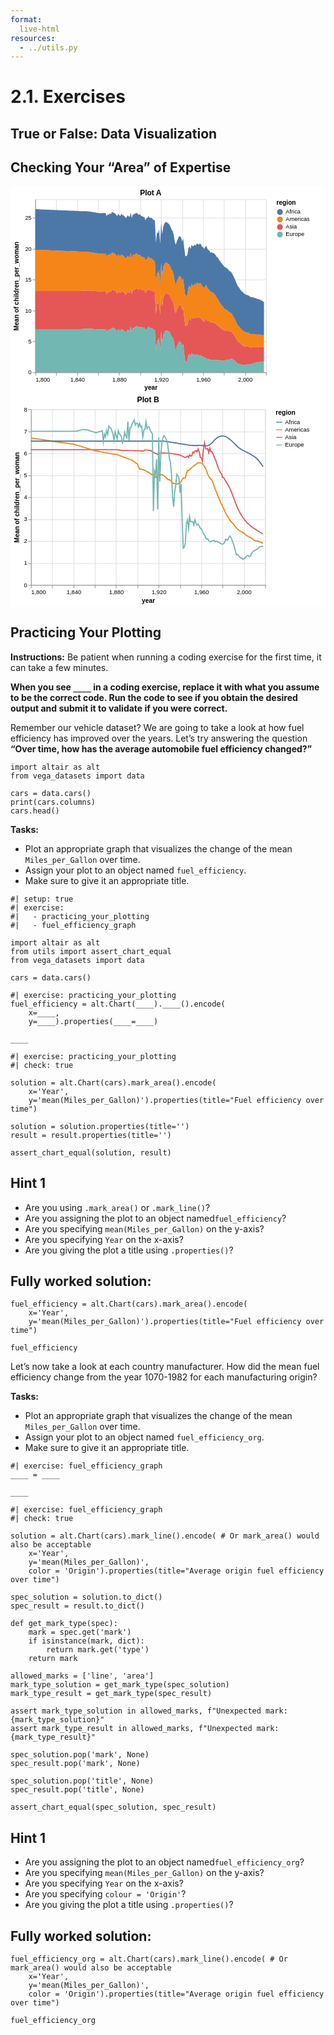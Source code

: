 ```yaml
---
format:
  live-html
resources:
  - ../utils.py
---
```


<script src='../../src/quiz.js'></script>  

# 2.1. Exercises

## True or False: Data Visualization

<div id='mcq1'></div> 
<script>
    generateQuiz(
        'mcq1', 
        'True or False',  
        'It’s always better to use an area plot when showing a single trend over time.',  
        { 
        'True': 'Both line and area plots would be fine to visualize a single trend.',
        'False': 'Area plots and line plots are both acceptable for displaying a single trend over time.'
        },
        'False',  
    );
</script>

<div id='mcq2'></div> 
<script>
    generateQuiz(
        'mcq2',
        'True or False',
        'It’s important to be careful to do aggregation when needed or our plots can be misleading.',
        {
        'True': 'We saw that when we made a line chart in the slides, it mislead us to believe it was an area chart which we fixed by summing up the y axis column.',
        'False': '' // FIXME: Add explanation
        },
        'True',
    );
</script>

## Checking Your "Area" of Expertise

<div id='mcq3'></div> 
<script>
    generateQuiz(
        'mcq3',
        'Question 1',
        'Before making any plots, what is an important first step in visualizing data?',
        {
        'Look at the data, think about why you are making the visualization, and draw it out with pen and paper.': 'We need to see what we are plotting before we visualize it!',
        'Make a baseline plot to build on.': 'We make baseline models in machine learning but even before making those we need to do an important step!',
        'Decide on a title.': 'Is that a priority?',
        'Pick a colour theme.': 'This can come after in plot beautification!'
        },
        'Look at the data, think about why you are making the visualization, and draw it out with pen and paper.',
    );
</script>

<div id='mcq4'></div> 
<script>
    generateQuiz(
        'mcq4',
        'Question 2',
        'Which of the graphs does a better job in answering the question <strong>"Which continents average fertility decreased the most over the years"</strong>',
        {
        'Plot A': 'This is difficult to differentiate between the continent’s fertility rate separately.',
        'Plot B': ''
        },
        'Plot B',
    );
</script>

<?xml version="1.0" encoding="utf-8"?>

<svg xmlns="http://www.w3.org/2000/svg" xmlns:xlink="http://www.w3.org/1999/xlink" version="1.1" class="marks" width="546" height="359" viewBox="0 0 546 359"><rect width="546" height="359" fill="white"/><g fill="none" stroke-miterlimit="10" transform="translate(43,22)"><g class="mark-group role-frame root" role="graphics-object" aria-roledescription="group mark container"><g transform="translate(0,0)"><path class="background" aria-hidden="true" d="M0.5,0.5h400v300h-400Z" stroke="#ddd"/><g><g class="mark-group role-axis" aria-hidden="true"><g transform="translate(0.5,300.5)"><path class="background" aria-hidden="true" d="M0,0h0v0h0Z" pointer-events="none"/><g><g class="mark-rule role-axis-grid" pointer-events="none"><line transform="translate(0,-300)" x2="0" y2="300" stroke="#ddd" stroke-width="1" opacity="1"/><line transform="translate(36,-300)" x2="0" y2="300" stroke="#ddd" stroke-width="1" opacity="1"/><line transform="translate(73,-300)" x2="0" y2="300" stroke="#ddd" stroke-width="1" opacity="1"/><line transform="translate(109,-300)" x2="0" y2="300" stroke="#ddd" stroke-width="1" opacity="1"/><line transform="translate(145,-300)" x2="0" y2="300" stroke="#ddd" stroke-width="1" opacity="1"/><line transform="translate(182,-300)" x2="0" y2="300" stroke="#ddd" stroke-width="1" opacity="1"/><line transform="translate(218,-300)" x2="0" y2="300" stroke="#ddd" stroke-width="1" opacity="1"/><line transform="translate(255,-300)" x2="0" y2="300" stroke="#ddd" stroke-width="1" opacity="1"/><line transform="translate(291,-300)" x2="0" y2="300" stroke="#ddd" stroke-width="1" opacity="1"/><line transform="translate(327,-300)" x2="0" y2="300" stroke="#ddd" stroke-width="1" opacity="1"/><line transform="translate(364,-300)" x2="0" y2="300" stroke="#ddd" stroke-width="1" opacity="1"/><line transform="translate(400,-300)" x2="0" y2="300" stroke="#ddd" stroke-width="1" opacity="1"/></g></g><path class="foreground" aria-hidden="true" d="" pointer-events="none" display="none"/></g></g><g class="mark-group role-axis" aria-hidden="true"><g transform="translate(0.5,0.5)"><path class="background" aria-hidden="true" d="M0,0h0v0h0Z" pointer-events="none"/><g><g class="mark-rule role-axis-grid" pointer-events="none"><line transform="translate(0,300)" x2="400" y2="0" stroke="#ddd" stroke-width="1" opacity="1"/><line transform="translate(0,246)" x2="400" y2="0" stroke="#ddd" stroke-width="1" opacity="1"/><line transform="translate(0,193)" x2="400" y2="0" stroke="#ddd" stroke-width="1" opacity="1"/><line transform="translate(0,139)" x2="400" y2="0" stroke="#ddd" stroke-width="1" opacity="1"/><line transform="translate(0,86)" x2="400" y2="0" stroke="#ddd" stroke-width="1" opacity="1"/><line transform="translate(0,32)" x2="400" y2="0" stroke="#ddd" stroke-width="1" opacity="1"/></g></g><path class="foreground" aria-hidden="true" d="" pointer-events="none" display="none"/></g></g><g class="mark-group role-axis" role="graphics-symbol" aria-roledescription="axis" aria-label="X-axis titled 'year' for a linear scale with values from 1,800 to 2,020"><g transform="translate(0.5,300.5)"><path class="background" aria-hidden="true" d="M0,0h0v0h0Z" pointer-events="none"/><g><g class="mark-rule role-axis-tick" pointer-events="none"><line transform="translate(0,0)" x2="0" y2="5" stroke="#888" stroke-width="1" opacity="1"/><line transform="translate(36,0)" x2="0" y2="5" stroke="#888" stroke-width="1" opacity="1"/><line transform="translate(73,0)" x2="0" y2="5" stroke="#888" stroke-width="1" opacity="1"/><line transform="translate(109,0)" x2="0" y2="5" stroke="#888" stroke-width="1" opacity="1"/><line transform="translate(145,0)" x2="0" y2="5" stroke="#888" stroke-width="1" opacity="1"/><line transform="translate(182,0)" x2="0" y2="5" stroke="#888" stroke-width="1" opacity="1"/><line transform="translate(218,0)" x2="0" y2="5" stroke="#888" stroke-width="1" opacity="1"/><line transform="translate(255,0)" x2="0" y2="5" stroke="#888" stroke-width="1" opacity="1"/><line transform="translate(291,0)" x2="0" y2="5" stroke="#888" stroke-width="1" opacity="1"/><line transform="translate(327,0)" x2="0" y2="5" stroke="#888" stroke-width="1" opacity="1"/><line transform="translate(364,0)" x2="0" y2="5" stroke="#888" stroke-width="1" opacity="1"/><line transform="translate(400,0)" x2="0" y2="5" stroke="#888" stroke-width="1" opacity="1"/></g><g class="mark-text role-axis-label" pointer-events="none"><text text-anchor="start" transform="translate(0,15)" font-family="sans-serif" font-size="10px" fill="#000" opacity="1">1,800</text><text text-anchor="middle" transform="translate(36.36363636363637,15)" font-family="sans-serif" font-size="10px" fill="#000" opacity="0">1,820</text><text text-anchor="middle" transform="translate(72.72727272727273,15)" font-family="sans-serif" font-size="10px" fill="#000" opacity="1">1,840</text><text text-anchor="middle" transform="translate(109.09090909090908,15)" font-family="sans-serif" font-size="10px" fill="#000" opacity="0">1,860</text><text text-anchor="middle" transform="translate(145.45454545454547,15)" font-family="sans-serif" font-size="10px" fill="#000" opacity="1">1,880</text><text text-anchor="middle" transform="translate(181.8181818181818,15)" font-family="sans-serif" font-size="10px" fill="#000" opacity="0">1,900</text><text text-anchor="middle" transform="translate(218.18181818181816,15)" font-family="sans-serif" font-size="10px" fill="#000" opacity="1">1,920</text><text text-anchor="middle" transform="translate(254.54545454545453,15)" font-family="sans-serif" font-size="10px" fill="#000" opacity="0">1,940</text><text text-anchor="middle" transform="translate(290.90909090909093,15)" font-family="sans-serif" font-size="10px" fill="#000" opacity="1">1,960</text><text text-anchor="middle" transform="translate(327.2727272727273,15)" font-family="sans-serif" font-size="10px" fill="#000" opacity="0">1,980</text><text text-anchor="middle" transform="translate(363.6363636363636,15)" font-family="sans-serif" font-size="10px" fill="#000" opacity="1">2,000</text><text text-anchor="end" transform="translate(400,15)" font-family="sans-serif" font-size="10px" fill="#000" opacity="0">2,020</text></g><g class="mark-rule role-axis-domain" pointer-events="none"><line transform="translate(0,0)" x2="400" y2="0" stroke="#888" stroke-width="1" opacity="1"/></g><g class="mark-text role-axis-title" pointer-events="none"><text text-anchor="middle" transform="translate(200,30)" font-family="sans-serif" font-size="11px" font-weight="bold" fill="#000" opacity="1">year</text></g></g><path class="foreground" aria-hidden="true" d="" pointer-events="none" display="none"/></g></g><g class="mark-group role-axis" role="graphics-symbol" aria-roledescription="axis" aria-label="Y-axis titled 'Mean of children_per_woman' for a linear scale with values from 0 to 28"><g transform="translate(0.5,0.5)"><path class="background" aria-hidden="true" d="M0,0h0v0h0Z" pointer-events="none"/><g><g class="mark-rule role-axis-tick" pointer-events="none"><line transform="translate(0,300)" x2="-5" y2="0" stroke="#888" stroke-width="1" opacity="1"/><line transform="translate(0,246)" x2="-5" y2="0" stroke="#888" stroke-width="1" opacity="1"/><line transform="translate(0,193)" x2="-5" y2="0" stroke="#888" stroke-width="1" opacity="1"/><line transform="translate(0,139)" x2="-5" y2="0" stroke="#888" stroke-width="1" opacity="1"/><line transform="translate(0,86)" x2="-5" y2="0" stroke="#888" stroke-width="1" opacity="1"/><line transform="translate(0,32)" x2="-5" y2="0" stroke="#888" stroke-width="1" opacity="1"/></g><g class="mark-text role-axis-label" pointer-events="none"><text text-anchor="end" transform="translate(-7,303)" font-family="sans-serif" font-size="10px" fill="#000" opacity="1">0</text><text text-anchor="end" transform="translate(-7,249.42857142857142)" font-family="sans-serif" font-size="10px" fill="#000" opacity="1">5</text><text text-anchor="end" transform="translate(-7,195.85714285714283)" font-family="sans-serif" font-size="10px" fill="#000" opacity="1">10</text><text text-anchor="end" transform="translate(-7,142.28571428571428)" font-family="sans-serif" font-size="10px" fill="#000" opacity="1">15</text><text text-anchor="end" transform="translate(-7,88.71428571428571)" font-family="sans-serif" font-size="10px" fill="#000" opacity="1">20</text><text text-anchor="end" transform="translate(-7,35.14285714285713)" font-family="sans-serif" font-size="10px" fill="#000" opacity="1">25</text></g><g class="mark-rule role-axis-domain" pointer-events="none"><line transform="translate(0,300)" x2="0" y2="-300" stroke="#888" stroke-width="1" opacity="1"/></g><g class="mark-text role-axis-title" pointer-events="none"><text text-anchor="middle" transform="translate(-27,150) rotate(-90) translate(0,-2)" font-family="sans-serif" font-size="11px" font-weight="bold" fill="#000" opacity="1">Mean
of
children\_per\_woman</text></g></g><path class="foreground" aria-hidden="true" d="" pointer-events="none" display="none"/></g></g><g class="mark-group role-scope pathgroup" role="graphics-object" aria-roledescription="group mark container"><g transform="translate(0,0)"><path class="background" aria-hidden="true" d="M0,0h400v300h-400Z"/><g><g class="mark-area role-mark marks" role="graphics-object" aria-roledescription="area mark container"><path aria-label="region: Asia; year: 1800; Mean of children_per_woman: 6.162" role="graphics-symbol" aria-roledescription="area mark" d="M0,158.97857142857146L1.8181818181818181,158.97857142857146L3.6363636363636362,158.97857142857146L5.454545454545454,158.97857142857146L7.2727272727272725,158.97857142857146L9.090909090909092,158.97857142857146L10.909090909090908,158.97857142857146L12.727272727272727,158.97857142857146L14.545454545454545,158.97857142857146L16.363636363636363,158.97857142857146L18.181818181818183,158.97857142857146L20,158.97857142857146L21.818181818181817,158.97857142857146L23.636363636363637,158.97857142857146L25.454545454545453,158.97857142857146L27.27272727272727,158.97857142857146L29.09090909090909,158.97857142857146L30.909090909090907,158.97857142857146L32.72727272727273,158.97857142857146L34.54545454545455,158.97857142857146L36.36363636363637,158.97857142857146L38.18181818181819,158.97857142857146L40,158.97857142857146L41.81818181818181,158.97857142857146L43.63636363636363,158.97857142857146L45.45454545454545,158.97857142857146L47.27272727272727,158.97857142857146L49.09090909090909,158.97857142857146L50.90909090909091,158.97857142857146L52.72727272727272,158.97857142857146L54.54545454545454,158.97857142857146L56.36363636363636,158.97857142857146L58.18181818181818,158.97857142857146L60,158.97857142857146L61.81818181818181,158.97857142857146L63.63636363636363,158.97857142857146L65.45454545454545,158.97857142857146L67.27272727272727,158.97857142857146L69.0909090909091,158.97857142857146L70.9090909090909,158.97857142857146L72.72727272727273,158.97857142857146L74.54545454545455,158.97857142857146L76.36363636363637,158.97857142857146L78.18181818181819,158.87142857142857L80,158.76428571428573L81.81818181818183,158.65714285714287L83.63636363636363,158.44285714285715L85.45454545454545,158.3357142857143L87.27272727272727,158.12142857142857L89.0909090909091,158.12142857142857L90.9090909090909,158.22857142857143L92.72727272727272,158.22857142857143L94.54545454545455,158.22857142857143L96.36363636363636,158.3357142857143L98.18181818181819,158.44285714285715L100,158.65714285714287L101.81818181818181,158.87142857142857L103.63636363636364,158.97857142857146L105.45454545454544,159.19285714285715L107.27272727272728,159.3L109.09090909090908,159.5142857142857L110.9090909090909,159.72857142857146L112.72727272727272,159.5142857142857L114.54545454545455,159.40714285714284L116.36363636363636,159.19285714285715L118.18181818181819,159.0857142857143L120,158.87142857142857L121.81818181818183,158.76428571428573L123.63636363636363,164.2285714285714L125.45454545454547,160.37142857142857L127.27272727272727,161.7642857142857L129.0909090909091,158.65714285714287L130.9090909090909,160.5857142857143L132.72727272727275,156.40714285714284L134.54545454545453,157.15714285714284L136.36363636363635,157.37142857142854L138.1818181818182,158.76428571428573L140,160.37142857142857L141.8181818181818,163.47857142857143L143.63636363636363,159.19285714285715L145.45454545454547,161.1214285714286L147.27272727272725,162.68571428571428L149.0909090909091,158.7857142857143L150.9090909090909,160.35L152.72727272727275,161.07857142857142L154.54545454545453,162.10714285714283L156.36363636363637,165.0642857142857L158.1818181818182,163.5642857142857L160,159.83571428571426L161.8181818181818,161.54999999999998L163.63636363636365,162.5142857142857L165.45454545454547,154.69285714285712L167.27272727272725,164.0357142857143L169.0909090909091,157.60714285714286L170.9090909090909,157.5L172.72727272727272,155.80714285714285L174.54545454545453,154.84285714285713L176.36363636363637,153.9L178.1818181818182,156.47142857142856L180,155.6357142857143L181.8181818181818,155.6357142857143L183.63636363636365,157.37142857142854L185.45454545454544,155.67857142857142L187.27272727272728,157.4142857142857L189.0909090909091,157.07142857142858L190.9090909090909,162.72857142857146L192.72727272727272,159.06428571428572L194.54545454545456,158.20714285714286L196.36363636363637,154.4142857142857L198.1818181818182,157.92857142857144L200,157.1357142857143L201.8181818181818,157.20000000000002L203.63636363636363,158.97857142857146L205.45454545454547,159.89999999999998L207.27272727272728,161.29285714285712L209.0909090909091,199.26428571428573L210.90909090909088,179.82857142857142L212.72727272727275,181.79999999999998L214.54545454545456,174.75L216.36363636363635,199.43571428571428L218.18181818181816,163.69285714285712L220.00000000000003,185.07857142857145L221.8181818181818,171.3642857142857L223.63636363636363,166.20000000000002L225.45454545454544,163.6285714285714L227.27272727272728,162.75L229.0909090909091,163.65000000000003L230.9090909090909,164.52857142857144L232.72727272727272,165.8571428571429L234.54545454545453,169.69285714285712L236.36363636363637,174.00000000000003L238.1818181818182,175.8L240,181.8857142857143L241.8181818181818,193.1142857142857L243.63636363636365,197.89285714285717L245.45454545454547,190.69285714285715L247.27272727272725,187.35000000000002L249.09090909090907,182.29285714285714L250.90909090909093,183.23571428571427L252.72727272727275,184.17857142857144L254.54545454545453,191.61428571428573L256.3636363636364,187.5857142857143L258.1818181818182,205.4142857142857L260,219.3857142857143L261.8181818181818,219.2142857142857L263.6363636363636,217.30714285714288L265.4545454545455,207.45L267.2727272727273,205.3714285714286L269.09090909090907,210.34285714285713L270.9090909090909,203.05714285714285L272.7272727272727,206.20714285714286L274.54545454545456,206.10000000000002L276.3636363636364,204.3L278.1818181818182,206.37857142857143L280,202.95L281.8181818181818,204.42857142857144L283.6363636363636,205.88571428571427L285.45454545454544,204.04285714285714L287.27272727272725,206.20714285714286L289.0909090909091,209.93571428571428L290.90909090909093,210.64285714285717L292.72727272727275,213.2142857142857L294.5454545454545,208.71428571428572L296.3636363636364,206.25L298.1818181818182,210.32142857142858L300,211.30714285714288L301.8181818181818,210.85714285714286L303.6363636363636,213.96428571428575L305.4545454545455,212.1L307.27272727272725,213.6642857142857L309.09090909090907,213.51428571428573L310.9090909090909,214.35L312.72727272727275,215.59285714285716L314.54545454545456,217.65L316.3636363636364,218.44285714285712L318.1818181818182,220.52142857142857L320,221.97857142857146L321.8181818181818,223.7357142857143L323.6363636363636,224.89285714285714L325.45454545454544,225.77142857142857L327.2727272727273,227.6142857142857L329.0909090909091,227.42142857142855L330.90909090909093,227.59285714285716L332.7272727272727,227.03571428571428L334.5454545454545,228.2785714285714L336.3636363636364,229.1357142857143L338.1818181818182,228.6642857142857L340,229.24285714285716L341.8181818181818,231.3857142857143L343.6363636363636,233.93571428571428L345.45454545454544,236.70000000000002L347.27272727272725,239.80714285714285L349.09090909090907,243.12857142857146L350.90909090909093,246.40714285714287L352.72727272727275,247.32857142857142L354.54545454545456,249.10714285714283L356.3636363636364,250.8642857142857L358.1818181818182,252.34285714285716L360,253.11428571428573L361.8181818181818,254.67857142857144L363.6363636363636,254.95714285714286L365.4545454545455,255.40714285714287L367.2727272727273,255.25714285714287L369.09090909090907,255.3857142857143L370.9090909090909,255.77142857142857L372.7272727272727,256.75714285714287L374.54545454545456,257.1L376.3636363636364,256.3285714285714L378.1818181818182,255.85714285714286L380,255.70714285714286L381.8181818181818,255.72857142857143L383.6363636363636,255.9L385.45454545454544,255.87857142857143L387.27272727272725,255.79285714285714L389.0909090909091,255.68571428571428L390.90909090909093,255.55714285714285L392.72727272727275,255.77142857142857L394.5454545454545,255.94285714285715L396.3636363636364,256.2214285714286L396.3636363636364,281.14285714285717L394.5454545454545,281.14285714285717L392.72727272727275,281.25L390.90909090909093,281.35714285714283L389.0909090909091,281.7857142857143L387.27272727272725,282.2142857142857L385.45454545454544,282.64285714285717L383.6363636363636,282.9642857142857L381.8181818181818,283.17857142857144L380,283.5L378.1818181818182,284.0357142857143L376.3636363636364,284.8928571428571L374.54545454545456,286.07142857142856L372.7272727272727,286.17857142857144L370.9090909090909,285.64285714285717L369.09090909090907,285.75L367.2727272727273,286.17857142857144L365.4545454545455,286.92857142857144L363.6363636363636,287.14285714285717L361.8181818181818,287.5714285714286L360,286.82142857142856L358.1818181818182,286.92857142857144L356.3636363636364,286.3928571428571L354.54545454545456,285.64285714285717L352.72727272727275,285L350.90909090909093,285.32142857142856L349.09090909090907,283.3928571428571L347.27272727272725,281.4642857142857L345.45454545454544,279.75L343.6363636363636,278.35714285714283L341.8181818181818,277.07142857142856L340,276.1071428571429L338.1818181818182,276.64285714285717L336.3636363636364,278.0357142857143L334.5454545454545,278.0357142857143L332.7272727272727,277.6071428571429L330.90909090909093,279L329.0909090909091,279.85714285714283L327.2727272727273,280.07142857142856L325.45454545454544,279.9642857142857L323.6363636363636,279.64285714285717L321.8181818181818,279.4285714285714L320,279.1071428571429L318.1818181818182,278.8928571428571L316.3636363636364,278.57142857142856L314.54545454545456,279L312.72727272727275,278.25L310.9090909090909,278.35714285714283L309.09090909090907,278.57142857142856L307.27272727272725,278.7857142857143L305.4545454545455,278.8928571428571L303.6363636363636,278.4642857142857L301.8181818181818,277.5L300,277.6071428571429L298.1818181818182,276.85714285714283L296.3636363636364,275.57142857142856L294.5454545454545,274.92857142857144L292.72727272727275,273.64285714285717L290.90909090909093,272.57142857142856L289.0909090909091,272.35714285714283L287.27272727272725,271.17857142857144L285.45454545454544,270.42857142857144L283.6363636363636,270.85714285714283L281.8181818181818,270L280,268.2857142857143L278.1818181818182,270.85714285714283L276.3636363636364,269.14285714285717L274.54545454545456,269.14285714285717L272.7272727272727,269.14285714285717L270.9090909090909,266.57142857142856L269.09090909090907,272.57142857142856L267.2727272727273,268.2857142857143L265.4545454545455,270L263.6363636363636,279.4285714285714L261.8181818181818,281.57142857142856L260,282L258.1818181818182,268.2857142857143L256.3636363636364,250.71428571428572L254.54545454545453,255L252.72727272727275,247.71428571428572L250.90909090909093,246.85714285714286L249.09090909090907,246.00000000000003L247.27272727272725,251.14285714285717L245.45454545454547,254.57142857142856L243.63636363636365,261.8571428571429L241.8181818181818,257.14285714285717L240,246.00000000000003L238.1818181818182,240L236.36363636363637,238.28571428571428L234.54545454545453,234L232.72727272727272,230.14285714285714L230.9090909090909,228.85714285714286L229.0909090909091,228L227.27272727272728,227.14285714285714L225.45454545454544,228L223.63636363636363,230.57142857142858L221.8181818181818,235.71428571428572L220.00000000000003,249.42857142857142L218.18181818181816,228L216.36363636363635,263.1428571428571L214.54545454545456,238.71428571428572L212.72727272727275,246.00000000000003L210.90909090909088,244.28571428571428L209.0909090909091,264L207.27272727272728,226.28571428571428L205.45454545454547,225.42857142857144L203.63636363636363,224.57142857142856L201.8181818181818,222.85714285714286L200,222.85714285714286L198.1818181818182,223.71428571428572L196.36363636363637,220.28571428571425L194.54545454545456,224.14285714285714L192.72727272727272,224.57142857142856L190.9090909090909,228L189.0909090909091,222.42857142857144L187.27272727272728,222.85714285714286L185.45454545454544,221.14285714285714L183.63636363636365,222.85714285714286L181.8181818181818,221.14285714285714L180,221.14285714285714L178.1818181818182,222L176.36363636363637,219.42857142857142L174.54545454545453,220.39285714285714L172.72727272727272,221.35714285714286L170.9090909090909,223.07142857142856L169.0909090909091,223.17857142857144L167.27272727272725,229.60714285714286L165.45454545454547,220.28571428571425L163.63636363636365,228.10714285714286L161.8181818181818,227.14285714285714L160,225.42857142857144L158.1818181818182,229.17857142857142L156.36363636363637,230.67857142857142L154.54545454545453,227.7857142857143L152.72727272727275,226.82142857142856L150.9090909090909,226.17857142857144L149.0909090909091,224.67857142857142L147.27272727272725,228.64285714285714L145.45454545454547,227.14285714285714L143.63636363636363,225.2142857142857L141.8181818181818,229.5L140,226.39285714285714L138.1818181818182,224.7857142857143L136.36363636363635,223.39285714285714L134.54545454545453,223.17857142857144L132.72727272727275,222.42857142857144L130.9090909090909,226.60714285714286L129.0909090909091,224.67857142857142L127.27272727272727,227.7857142857143L125.45454545454547,226.39285714285714L123.63636363636363,230.25000000000003L121.81818181818183,224.7857142857143L120,224.89285714285714L118.18181818181819,225.10714285714286L116.36363636363636,225.2142857142857L114.54545454545455,225.42857142857144L112.72727272727272,225.53571428571428L110.9090909090909,225.74999999999997L109.09090909090908,225.53571428571428L107.27272727272728,225.32142857142858L105.45454545454544,225.2142857142857L103.63636363636364,225L101.81818181818181,224.89285714285714L100,224.67857142857142L98.18181818181819,224.46428571428572L96.36363636363636,224.35714285714286L94.54545454545455,224.25000000000003L92.72727272727272,224.25000000000003L90.9090909090909,224.25000000000003L89.0909090909091,224.14285714285714L87.27272727272727,224.14285714285714L85.45454545454545,224.35714285714286L83.63636363636363,224.46428571428572L81.81818181818183,224.67857142857142L80,224.7857142857143L78.18181818181819,224.89285714285714L76.36363636363637,225L74.54545454545455,225L72.72727272727273,225L70.9090909090909,225L69.0909090909091,225L67.27272727272727,225L65.45454545454545,225L63.63636363636363,225L61.81818181818181,225L60,225L58.18181818181818,225L56.36363636363636,225L54.54545454545454,225L52.72727272727272,225L50.90909090909091,225L49.09090909090909,225L47.27272727272727,225L45.45454545454545,225L43.63636363636363,225L41.81818181818181,225L40,225L38.18181818181819,225L36.36363636363637,225L34.54545454545455,225L32.72727272727273,225L30.909090909090907,225L29.09090909090909,225L27.27272727272727,225L25.454545454545453,225L23.636363636363637,225L21.818181818181817,225L20,225L18.181818181818183,225L16.363636363636363,225L14.545454545454545,225L12.727272727272727,225L10.909090909090908,225L9.090909090909092,225L7.2727272727272725,225L5.454545454545454,225L3.6363636363636362,225L1.8181818181818181,225L0,225Z" fill="#e45756"/></g></g><path class="foreground" aria-hidden="true" d="" display="none"/></g><g transform="translate(0,0)"><path class="background" aria-hidden="true" d="M0,0h400v300h-400Z"/><g><g class="mark-area role-mark marks" role="graphics-object" aria-roledescription="area mark container"><path aria-label="region: Americas; year: 1800; Mean of children_per_woman: 6.69666666667" role="graphics-symbol" aria-roledescription="area mark" d="M0,87.22857142857147L1.8181818181818181,87.30000000000004L3.6363636363636362,87.3714285714286L5.454545454545454,87.47857142857144L7.2727272727272725,87.55000000000005L9.090909090909092,87.6214285714286L10.909090909090908,87.69285714285718L12.727272727272727,87.80000000000003L14.545454545454545,87.87142857142857L16.363636363636363,87.94285714285718L18.181818181818183,88.01428571428572L20,88.0857142857143L21.818181818181817,88.19285714285715L23.636363636363637,88.26428571428569L25.454545454545453,88.3357142857143L27.27272727272727,88.40714285714289L29.09090909090909,88.5142857142857L30.909090909090907,88.58571428571427L32.72727272727273,88.65714285714289L34.54545454545455,88.72857142857147L36.36363636363637,88.80000000000001L38.18181818181819,88.8714285714286L40,88.97857142857147L41.81818181818181,89.05000000000001L43.63636363636363,89.1214285714286L45.45454545454545,89.19285714285718L47.27272727272727,89.26428571428572L49.09090909090909,89.33571428571429L50.90909090909091,89.40714285714287L52.72727272727272,89.47857142857146L54.54545454545454,89.55L56.36363636363636,89.62142857142858L58.18181818181818,89.69285714285718L60,89.76428571428573L61.81818181818181,89.8357142857143L63.63636363636363,89.90714285714289L65.45454545454545,89.97857142857146L67.27272727272727,90.05000000000001L69.0909090909091,90.12142857142858L70.9090909090909,90.19285714285714L72.72727272727273,90.2642857142857L74.54545454545455,90.4071428571429L76.36363636363637,90.58571428571429L78.18181818181819,90.62142857142857L80,90.69285714285718L81.81818181818183,90.72857142857141L83.63636363636363,90.69285714285714L85.45454545454545,90.72857142857141L87.27272727272727,90.69285714285714L89.0909090909091,90.8357142857143L90.9090909090909,91.12142857142861L92.72727272727272,91.26428571428573L94.54545454545455,91.44285714285712L96.36363636363636,91.69285714285714L98.18181818181819,91.97857142857144L100,92.3357142857143L101.81818181818181,92.72857142857143L103.63636363636364,92.97857142857143L105.45454545454544,93.37142857142857L107.27272727272728,93.62142857142857L109.09090909090908,94.01428571428573L110.9090909090909,94.30000000000004L112.72727272727272,94.19285714285715L114.54545454545455,94.19285714285715L116.36363636363636,94.05000000000004L118.18181818181819,94.05L120,93.94285714285715L121.81818181818183,93.90714285714292L123.63636363636363,99.47857142857141L125.45454545454547,95.7285714285714L127.27272727272727,97.19285714285712L129.0909090909091,94.19285714285715L130.9090909090909,96.22857142857141L132.72727272727275,92.12142857142857L134.54545454545453,92.97857142857143L136.36363636363635,93.29999999999998L138.1818181818182,94.72857142857144L140,96.44285714285718L141.8181818181818,99.62142857142854L143.63636363636363,95.40714285714287L145.45454545454547,97.40714285714286L147.27272727272725,99.11428571428573L149.0909090909091,95.39285714285712L150.9090909090909,97.17142857142858L152.72727272727275,98.07857142857144L154.54545454545453,99.32142857142857L156.36363636363637,102.45714285714284L158.1818181818182,101.17142857142854L160,97.6214285714286L161.8181818181818,99.51428571428572L163.63636363636365,100.69285714285714L165.45454545454547,93.04999999999998L167.27272727272725,102.60714285714289L169.0909090909091,96.35714285714285L170.9090909090909,96.46428571428572L172.72727272727272,94.94999999999997L174.54545454545453,94.34285714285714L176.36363636363637,93.75714285714287L178.1818181818182,96.72142857142856L180,96.24285714285713L181.8181818181818,96.59999999999998L183.63636363636365,99.55L185.45454545454544,99.14285714285714L187.27272727272728,100.87857142857143L189.0909090909091,100.67857142857144L190.9090909090909,106.47857142857144L192.72727272727272,102.92142857142858L194.54545454545456,102.20714285714283L196.36363636363637,98.77142857142853L198.1818181818182,102.67857142857143L200,102.02857142857144L201.8181818181818,102.45L203.63636363636363,104.5142857142857L205.45454545454547,106.07857142857142L207.27272727272728,107.29285714285714L209.0909090909091,145.69285714285715L210.90909090909088,126.68571428571428L212.72727272727275,129.40714285714287L214.54545454545456,121.96428571428571L216.36363636363635,147.07857142857142L218.18181818181816,110.19285714285712L220.00000000000003,130.9L221.8181818181818,117.50714285714284L223.63636363636363,112.48571428571428L225.45454545454544,109.91428571428571L227.27272727272728,109.5357142857143L229.0909090909091,110.93571428571428L230.9090909090909,112.17142857142859L232.72727272727272,114.07142857142858L234.54545454545453,118.33571428571426L236.36363636363637,122.60714285714288L238.1818181818182,124.83571428571429L240,131.17142857142855L241.8181818181818,143.61428571428573L243.63636363636365,148.2857142857143L245.45454545454547,141.29999999999998L247.27272727272725,138.17142857142858L249.09090909090907,133.11428571428573L250.90909090909093,133.73571428571427L252.72727272727275,134.71428571428572L254.54545454545453,141.82857142857145L256.3636363636364,137.19285714285715L258.1818181818182,153.95L260,167.1714285714286L261.8181818181818,167.03571428571428L263.6363636363636,164.95000000000002L265.4545454545455,153.09285714285716L267.2727272727273,149.44285714285712L269.09090909090907,154.55714285714285L270.9090909090909,146.80714285714285L272.7272727272727,149.56428571428572L274.54545454545456,148.77857142857144L276.3636363636364,146.54999999999998L278.1818181818182,148.34285714285716L280,144.4142857142857L281.8181818181818,145.64285714285714L283.6363636363636,146.63571428571427L285.45454545454544,144.4L287.27272727272725,146.67142857142858L289.0909090909091,150.39999999999998L290.90909090909093,151.17857142857142L292.72727272727275,153.99999999999997L294.5454545454545,150.21428571428572L296.3636363636364,148.53571428571428L298.1818181818182,153.46428571428572L300,155.91428571428574L301.8181818181818,156.78571428571425L303.6363636363636,160.96428571428572L305.4545454545455,159.92142857142855L307.27272727272725,162.02142857142857L309.09090909090907,162.40714285714287L310.9090909090909,164.49285714285713L312.72727272727275,167.41428571428574L314.54545454545456,170.82857142857142L316.3636363636364,172.7642857142857L318.1818181818182,176.23571428571432L320,179.05L321.8181818181818,181.9142857142857L323.6363636363636,184.42857142857144L325.45454545454544,186.37857142857143L327.2727272727273,189.29285714285714L329.0909090909091,190.20714285714286L330.90909090909093,191.45L332.7272727272727,192.0357142857143L334.5454545454545,194.24285714285716L336.3636363636364,195.88571428571427L338.1818181818182,196.34285714285713L340,197.70714285714288L341.8181818181818,200.5285714285714L343.6363636363636,203.61428571428573L345.45454545454544,206.87857142857143L347.27272727272725,210.7L349.09090909090907,214.73571428571427L350.90909090909093,218.6214285714286L352.72727272727275,220.04285714285712L354.54545454545456,222.32142857142858L356.3636363636364,224.36428571428573L358.1818181818182,226.23571428571427L360,227.22142857142856L361.8181818181818,229.14285714285714L363.6363636363636,229.70714285714286L365.4545454545455,230.65714285714287L367.2727272727273,230.97142857142856L369.09090909090907,231.35L370.9090909090909,232.09285714285713L372.7272727272727,233.4L374.54545454545456,233.8857142857143L376.3636363636364,233.4L378.1818181818182,233.32142857142856L380,233.63571428571424L381.8181818181818,234.01428571428573L383.6363636363636,234.4357142857143L385.45454545454544,234.52142857142857L387.27272727272725,234.3642857142857L389.0909090909091,234.4714285714286L390.90909090909093,234.52142857142857L392.72727272727275,234.95000000000002L394.5454545454545,235.33571428571426L396.3636363636364,235.79285714285714L396.3636363636364,256.2214285714286L394.5454545454545,255.94285714285715L392.72727272727275,255.77142857142857L390.90909090909093,255.55714285714285L389.0909090909091,255.68571428571428L387.27272727272725,255.79285714285714L385.45454545454544,255.87857142857143L383.6363636363636,255.9L381.8181818181818,255.72857142857143L380,255.70714285714286L378.1818181818182,255.85714285714286L376.3636363636364,256.3285714285714L374.54545454545456,257.1L372.7272727272727,256.75714285714287L370.9090909090909,255.77142857142857L369.09090909090907,255.3857142857143L367.2727272727273,255.25714285714287L365.4545454545455,255.40714285714287L363.6363636363636,254.95714285714286L361.8181818181818,254.67857142857144L360,253.11428571428573L358.1818181818182,252.34285714285716L356.3636363636364,250.8642857142857L354.54545454545456,249.10714285714283L352.72727272727275,247.32857142857142L350.90909090909093,246.40714285714287L349.09090909090907,243.12857142857146L347.27272727272725,239.80714285714285L345.45454545454544,236.70000000000002L343.6363636363636,233.93571428571428L341.8181818181818,231.3857142857143L340,229.24285714285716L338.1818181818182,228.6642857142857L336.3636363636364,229.1357142857143L334.5454545454545,228.2785714285714L332.7272727272727,227.03571428571428L330.90909090909093,227.59285714285716L329.0909090909091,227.42142857142855L327.2727272727273,227.6142857142857L325.45454545454544,225.77142857142857L323.6363636363636,224.89285714285714L321.8181818181818,223.7357142857143L320,221.97857142857146L318.1818181818182,220.52142857142857L316.3636363636364,218.44285714285712L314.54545454545456,217.65L312.72727272727275,215.59285714285716L310.9090909090909,214.35L309.09090909090907,213.51428571428573L307.27272727272725,213.6642857142857L305.4545454545455,212.1L303.6363636363636,213.96428571428575L301.8181818181818,210.85714285714286L300,211.30714285714288L298.1818181818182,210.32142857142858L296.3636363636364,206.25L294.5454545454545,208.71428571428572L292.72727272727275,213.2142857142857L290.90909090909093,210.64285714285717L289.0909090909091,209.93571428571428L287.27272727272725,206.20714285714286L285.45454545454544,204.04285714285714L283.6363636363636,205.88571428571427L281.8181818181818,204.42857142857144L280,202.95L278.1818181818182,206.37857142857143L276.3636363636364,204.3L274.54545454545456,206.10000000000002L272.7272727272727,206.20714285714286L270.9090909090909,203.05714285714285L269.09090909090907,210.34285714285713L267.2727272727273,205.3714285714286L265.4545454545455,207.45L263.6363636363636,217.30714285714288L261.8181818181818,219.2142857142857L260,219.3857142857143L258.1818181818182,205.4142857142857L256.3636363636364,187.5857142857143L254.54545454545453,191.61428571428573L252.72727272727275,184.17857142857144L250.90909090909093,183.23571428571427L249.09090909090907,182.29285714285714L247.27272727272725,187.35000000000002L245.45454545454547,190.69285714285715L243.63636363636365,197.89285714285717L241.8181818181818,193.1142857142857L240,181.8857142857143L238.1818181818182,175.8L236.36363636363637,174.00000000000003L234.54545454545453,169.69285714285712L232.72727272727272,165.8571428571429L230.9090909090909,164.52857142857144L229.0909090909091,163.65000000000003L227.27272727272728,162.75L225.45454545454544,163.6285714285714L223.63636363636363,166.20000000000002L221.8181818181818,171.3642857142857L220.00000000000003,185.07857142857145L218.18181818181816,163.69285714285712L216.36363636363635,199.43571428571428L214.54545454545456,174.75L212.72727272727275,181.79999999999998L210.90909090909088,179.82857142857142L209.0909090909091,199.26428571428573L207.27272727272728,161.29285714285712L205.45454545454547,159.89999999999998L203.63636363636363,158.97857142857146L201.8181818181818,157.20000000000002L200,157.1357142857143L198.1818181818182,157.92857142857144L196.36363636363637,154.4142857142857L194.54545454545456,158.20714285714286L192.72727272727272,159.06428571428572L190.9090909090909,162.72857142857146L189.0909090909091,157.07142857142858L187.27272727272728,157.4142857142857L185.45454545454544,155.67857142857142L183.63636363636365,157.37142857142854L181.8181818181818,155.6357142857143L180,155.6357142857143L178.1818181818182,156.47142857142856L176.36363636363637,153.9L174.54545454545453,154.84285714285713L172.72727272727272,155.80714285714285L170.9090909090909,157.5L169.0909090909091,157.60714285714286L167.27272727272725,164.0357142857143L165.45454545454547,154.69285714285712L163.63636363636365,162.5142857142857L161.8181818181818,161.54999999999998L160,159.83571428571426L158.1818181818182,163.5642857142857L156.36363636363637,165.0642857142857L154.54545454545453,162.10714285714283L152.72727272727275,161.07857142857142L150.9090909090909,160.35L149.0909090909091,158.7857142857143L147.27272727272725,162.68571428571428L145.45454545454547,161.1214285714286L143.63636363636363,159.19285714285715L141.8181818181818,163.47857142857143L140,160.37142857142857L138.1818181818182,158.76428571428573L136.36363636363635,157.37142857142854L134.54545454545453,157.15714285714284L132.72727272727275,156.40714285714284L130.9090909090909,160.5857142857143L129.0909090909091,158.65714285714287L127.27272727272727,161.7642857142857L125.45454545454547,160.37142857142857L123.63636363636363,164.2285714285714L121.81818181818183,158.76428571428573L120,158.87142857142857L118.18181818181819,159.0857142857143L116.36363636363636,159.19285714285715L114.54545454545455,159.40714285714284L112.72727272727272,159.5142857142857L110.9090909090909,159.72857142857146L109.09090909090908,159.5142857142857L107.27272727272728,159.3L105.45454545454544,159.19285714285715L103.63636363636364,158.97857142857146L101.81818181818181,158.87142857142857L100,158.65714285714287L98.18181818181819,158.44285714285715L96.36363636363636,158.3357142857143L94.54545454545455,158.22857142857143L92.72727272727272,158.22857142857143L90.9090909090909,158.22857142857143L89.0909090909091,158.12142857142857L87.27272727272727,158.12142857142857L85.45454545454545,158.3357142857143L83.63636363636363,158.44285714285715L81.81818181818183,158.65714285714287L80,158.76428571428573L78.18181818181819,158.87142857142857L76.36363636363637,158.97857142857146L74.54545454545455,158.97857142857146L72.72727272727273,158.97857142857146L70.9090909090909,158.97857142857146L69.0909090909091,158.97857142857146L67.27272727272727,158.97857142857146L65.45454545454545,158.97857142857146L63.63636363636363,158.97857142857146L61.81818181818181,158.97857142857146L60,158.97857142857146L58.18181818181818,158.97857142857146L56.36363636363636,158.97857142857146L54.54545454545454,158.97857142857146L52.72727272727272,158.97857142857146L50.90909090909091,158.97857142857146L49.09090909090909,158.97857142857146L47.27272727272727,158.97857142857146L45.45454545454545,158.97857142857146L43.63636363636363,158.97857142857146L41.81818181818181,158.97857142857146L40,158.97857142857146L38.18181818181819,158.97857142857146L36.36363636363637,158.97857142857146L34.54545454545455,158.97857142857146L32.72727272727273,158.97857142857146L30.909090909090907,158.97857142857146L29.09090909090909,158.97857142857146L27.27272727272727,158.97857142857146L25.454545454545453,158.97857142857146L23.636363636363637,158.97857142857146L21.818181818181817,158.97857142857146L20,158.97857142857146L18.181818181818183,158.97857142857146L16.363636363636363,158.97857142857146L14.545454545454545,158.97857142857146L12.727272727272727,158.97857142857146L10.909090909090908,158.97857142857146L9.090909090909092,158.97857142857146L7.2727272727272725,158.97857142857146L5.454545454545454,158.97857142857146L3.6363636363636362,158.97857142857146L1.8181818181818181,158.97857142857146L0,158.97857142857146Z" fill="#f58518"/></g></g><path class="foreground" aria-hidden="true" d="" display="none"/></g><g transform="translate(0,0)"><path class="background" aria-hidden="true" d="M0,0h400v300h-400Z"/><g><g class="mark-area role-mark marks" role="graphics-object" aria-roledescription="area mark container"><path aria-label="region: Africa; year: 1800; Mean of children_per_woman: 6.55" role="graphics-symbol" aria-roledescription="area mark" d="M0,17.050000000000022L1.8181818181818181,17.1214285714286L3.6363636363636362,17.192857142857143L5.454545454545454,17.300000000000026L7.2727272727272725,17.371428571428606L9.090909090909092,17.44285714285715L10.909090909090908,17.514285714285727L12.727272727272727,17.62142857142861L14.545454545454545,17.692857142857154L16.363636363636363,17.764285714285734L18.181818181818183,17.83571428571428L20,17.907142857142855L21.818181818181817,18.014285714285737L23.636363636363637,18.085714285714282L25.454545454545453,18.157142857142862L27.27272727272727,18.22857142857144L29.09090909090909,18.33571428571429L30.909090909090907,18.407142857142865L32.72727272727273,18.478571428571446L34.54545454545455,18.550000000000022L36.36363636363637,18.621428571428567L38.18181818181819,18.692857142857143L40,18.80000000000003L41.81818181818181,18.871428571428574L43.63636363636363,18.94285714285715L45.45454545454545,19.014285714285727L47.27272727272727,19.08571428571427L49.09090909090909,19.15714285714285L50.90909090909091,19.228571428571428L52.72727272727272,19.30000000000004L54.54545454545454,19.371428571428584L56.36363636363636,19.44285714285716L58.18181818181818,19.51428571428574L60,19.585714285714285L61.81818181818181,19.657142857142862L63.63636363636363,19.72857142857144L65.45454545454545,19.80000000000002L67.27272727272727,19.871428571428563L69.0909090909091,19.94285714285714L70.9090909090909,20.014285714285684L72.72727272727273,20.085714285714296L74.54545454545455,20.228571428571453L76.36363636363637,20.40714285714288L78.18181818181819,20.442857142857118L80,20.51428571428573L81.81818181818183,20.55L83.63636363636363,20.514285714285695L85.45454545454545,20.55L87.27272727272727,20.514285714285695L89.0909090909091,20.65714285714285L90.9090909090909,20.942857142857164L92.72727272727272,21.085714285714285L94.54545454545455,21.264285714285712L96.36363636363636,21.51428571428572L98.18181818181819,21.799999999999997L100,22.157142857142887L101.81818181818181,22.550000000000015L103.63636363636364,22.799999999999986L105.45454545454544,23.192857142857115L107.27272727272728,23.44285714285712L109.09090909090908,23.835714285714282L110.9090909090909,24.121428571428595L112.72727272727272,24.01428571428571L114.54545454545455,24.01428571428571L116.36363636363636,23.871428571428588L118.18181818181819,23.871428571428556L120,23.764285714285705L121.81818181818183,23.728571428571467L123.63636363636363,29.300000000000004L125.45454545454547,25.549999999999983L127.27272727272727,27.01428571428568L129.0909090909091,24.01428571428571L130.9090909090909,26.04999999999996L132.72727272727275,21.942857142857118L134.54545454545453,22.799999999999986L136.36363636363635,23.121428571428538L138.1818181818182,24.549999999999994L140,26.26428571428573L141.8181818181818,29.442857142857125L143.63636363636363,25.228571428571435L145.45454545454547,27.228571428571446L147.27272727272725,28.935714285714287L149.0909090909091,25.21428571428571L150.9090909090909,26.99285714285713L152.72727272727275,27.89999999999999L154.54545454545453,29.142857142857125L156.36363636363637,32.27857142857139L158.1818181818182,30.992857142857122L160,27.442857142857147L161.8181818181818,29.335714285714275L163.63636363636365,30.514285714285695L165.45454545454547,22.87142857142853L167.27272727272725,32.42857142857144L169.0909090909091,26.178571428571395L170.9090909090909,26.285714285714278L172.72727272727272,24.771428571428554L174.54545454545453,24.164285714285693L176.36363636363637,23.578571428571415L178.1818181818182,26.542857142857113L180,26.064285714285717L181.8181818181818,26.42142857142854L183.63636363636365,29.37142857142858L185.45454545454544,28.964285714285698L187.27272727272728,30.69999999999998L189.0909090909091,30.500000000000004L190.9090909090909,36.30000000000003L192.72727272727272,32.74285714285716L194.54545454545456,32.02857142857142L196.36363636363637,28.59285714285712L198.1818181818182,32.499999999999986L200,31.84999999999999L201.8181818181818,32.271428571428565L203.63636363636363,34.33571428571426L205.45454545454547,35.89999999999998L207.27272727272728,37.1142857142857L209.0909090909091,75.51428571428573L210.90909090909088,56.50714285714283L212.72727272727275,59.22857142857142L214.54545454545456,51.78571428571427L216.36363636363635,76.89999999999999L218.18181818181816,40.01428571428571L220.00000000000003,60.72142857142859L221.8181818181818,47.3285714285714L223.63636363636363,42.307142857142836L225.45454545454544,39.735714285714266L227.27272727272728,39.35714285714289L229.0909090909091,40.86428571428572L230.9090909090909,42.20714285714288L232.72727272727272,44.10714285714287L234.54545454545453,48.478571428571406L236.36363636363637,52.857142857142904L238.1818181818182,55.19285714285716L240,61.5285714285714L241.8181818181818,74.07857142857145L243.63636363636365,78.85714285714283L245.45454545454547,71.97857142857141L247.27272727272725,68.85000000000001L249.09090909090907,63.89999999999999L250.90909090909093,64.62857142857142L252.72727272727275,65.71428571428571L254.54545454545453,72.93571428571427L256.3636363636364,68.30000000000004L258.1818181818182,85.16428571428574L260,98.49285714285715L261.8181818181818,98.46428571428571L263.6363636363636,96.37857142857146L265.4545454545455,84.62857142857142L267.2727272727273,81.0857142857143L269.09090909090907,86.30714285714285L270.9090909090909,78.66428571428568L272.7272727272727,81.42142857142858L274.54545454545456,80.63571428571429L276.3636363636364,78.5142857142857L278.1818181818182,80.30714285714288L280,76.37857142857143L281.8181818181818,77.60714285714285L283.6363636363636,78.59999999999997L285.45454545454544,76.3642857142857L287.27272727272725,78.52857142857142L289.0909090909091,82.25714285714287L290.90909090909093,83.14285714285711L292.72727272727275,85.96428571428572L294.5454545454545,82.17857142857146L296.3636363636364,80.60714285714285L298.1818181818182,85.53571428571428L300,87.98571428571431L301.8181818181818,88.85714285714286L303.6363636363636,92.82142857142858L305.4545454545455,91.45714285714284L307.27272727272725,93.12857142857142L309.09090909090907,93.08571428571432L310.9090909090909,94.63571428571431L312.72727272727275,96.91428571428571L314.54545454545456,99.79285714285714L316.3636363636364,101.3L318.1818181818182,104.34285714285714L320,106.8357142857143L321.8181818181818,109.48571428571424L323.6363636363636,111.89285714285717L325.45454545454544,113.73571428571427L327.2727272727273,116.65L329.0909090909091,117.5642857142857L330.90909090909093,118.91428571428571L332.7272727272727,119.7142857142857L334.5454545454545,122.13571428571424L336.3636363636364,124.10000000000002L338.1818181818182,124.98571428571427L340,126.67142857142856L341.8181818181818,130.0285714285714L343.6363636363636,133.54285714285712L345.45454545454544,137.34285714285713L347.27272727272725,141.7L349.09090909090907,146.1642857142857L350.90909090909093,150.5857142857143L352.72727272727275,152.54285714285712L354.54545454545456,155.25000000000003L356.3636363636364,157.72142857142856L358.1818181818182,159.91428571428574L360,161.2214285714286L361.8181818181818,163.4642857142857L363.6363636363636,164.24285714285713L365.4545454545455,165.5142857142857L367.2727272727273,166.04285714285714L369.09090909090907,166.6357142857143L370.9090909090909,167.70000000000002L372.7272727272727,169.22142857142856L374.54545454545456,170.02857142857144L376.3636363636364,169.86428571428573L378.1818181818182,170.10714285714283L380,170.74285714285716L381.8181818181818,171.44285714285715L383.6363636363636,172.29285714285714L385.45454545454544,172.80714285714285L387.27272727272725,173.18571428571428L389.0909090909091,173.9357142857143L390.90909090909093,174.62857142857143L392.72727272727275,175.7L394.5454545454545,176.83571428571426L396.3636363636364,178.04285714285714L396.3636363636364,235.79285714285714L394.5454545454545,235.33571428571426L392.72727272727275,234.95000000000002L390.90909090909093,234.52142857142857L389.0909090909091,234.4714285714286L387.27272727272725,234.3642857142857L385.45454545454544,234.52142857142857L383.6363636363636,234.4357142857143L381.8181818181818,234.01428571428573L380,233.63571428571424L378.1818181818182,233.32142857142856L376.3636363636364,233.4L374.54545454545456,233.8857142857143L372.7272727272727,233.4L370.9090909090909,232.09285714285713L369.09090909090907,231.35L367.2727272727273,230.97142857142856L365.4545454545455,230.65714285714287L363.6363636363636,229.70714285714286L361.8181818181818,229.14285714285714L360,227.22142857142856L358.1818181818182,226.23571428571427L356.3636363636364,224.36428571428573L354.54545454545456,222.32142857142858L352.72727272727275,220.04285714285712L350.90909090909093,218.6214285714286L349.09090909090907,214.73571428571427L347.27272727272725,210.7L345.45454545454544,206.87857142857143L343.6363636363636,203.61428571428573L341.8181818181818,200.5285714285714L340,197.70714285714288L338.1818181818182,196.34285714285713L336.3636363636364,195.88571428571427L334.5454545454545,194.24285714285716L332.7272727272727,192.0357142857143L330.90909090909093,191.45L329.0909090909091,190.20714285714286L327.2727272727273,189.29285714285714L325.45454545454544,186.37857142857143L323.6363636363636,184.42857142857144L321.8181818181818,181.9142857142857L320,179.05L318.1818181818182,176.23571428571432L316.3636363636364,172.7642857142857L314.54545454545456,170.82857142857142L312.72727272727275,167.41428571428574L310.9090909090909,164.49285714285713L309.09090909090907,162.40714285714287L307.27272727272725,162.02142857142857L305.4545454545455,159.92142857142855L303.6363636363636,160.96428571428572L301.8181818181818,156.78571428571425L300,155.91428571428574L298.1818181818182,153.46428571428572L296.3636363636364,148.53571428571428L294.5454545454545,150.21428571428572L292.72727272727275,153.99999999999997L290.90909090909093,151.17857142857142L289.0909090909091,150.39999999999998L287.27272727272725,146.67142857142858L285.45454545454544,144.4L283.6363636363636,146.63571428571427L281.8181818181818,145.64285714285714L280,144.4142857142857L278.1818181818182,148.34285714285716L276.3636363636364,146.54999999999998L274.54545454545456,148.77857142857144L272.7272727272727,149.56428571428572L270.9090909090909,146.80714285714285L269.09090909090907,154.55714285714285L267.2727272727273,149.44285714285712L265.4545454545455,153.09285714285716L263.6363636363636,164.95000000000002L261.8181818181818,167.03571428571428L260,167.1714285714286L258.1818181818182,153.95L256.3636363636364,137.19285714285715L254.54545454545453,141.82857142857145L252.72727272727275,134.71428571428572L250.90909090909093,133.73571428571427L249.09090909090907,133.11428571428573L247.27272727272725,138.17142857142858L245.45454545454547,141.29999999999998L243.63636363636365,148.2857142857143L241.8181818181818,143.61428571428573L240,131.17142857142855L238.1818181818182,124.83571428571429L236.36363636363637,122.60714285714288L234.54545454545453,118.33571428571426L232.72727272727272,114.07142857142858L230.9090909090909,112.1714285714286L229.0909090909091,110.93571428571428L227.27272727272728,109.5357142857143L225.45454545454544,109.91428571428571L223.63636363636363,112.48571428571428L221.8181818181818,117.50714285714284L220.00000000000003,130.9L218.18181818181816,110.19285714285712L216.36363636363635,147.07857142857142L214.54545454545456,121.96428571428572L212.72727272727275,129.40714285714287L210.90909090909088,126.68571428571428L209.0909090909091,145.69285714285715L207.27272727272728,107.29285714285714L205.45454545454547,106.07857142857142L203.63636363636363,104.5142857142857L201.8181818181818,102.45000000000002L200,102.02857142857144L198.1818181818182,102.67857142857143L196.36363636363637,98.77142857142854L194.54545454545456,102.20714285714283L192.72727272727272,102.92142857142858L190.9090909090909,106.47857142857146L189.0909090909091,100.67857142857144L187.27272727272728,100.87857142857143L185.45454545454544,99.14285714285714L183.63636363636365,99.55L181.8181818181818,96.59999999999998L180,96.24285714285713L178.1818181818182,96.72142857142856L176.36363636363637,93.75714285714287L174.54545454545453,94.34285714285714L172.72727272727272,94.94999999999997L170.9090909090909,96.46428571428572L169.0909090909091,96.35714285714283L167.27272727272725,102.60714285714289L165.45454545454547,93.04999999999998L163.63636363636365,100.69285714285714L161.8181818181818,99.51428571428572L160,97.6214285714286L158.1818181818182,101.17142857142854L156.36363636363637,102.45714285714283L154.54545454545453,99.32142857142857L152.72727272727275,98.07857142857144L150.9090909090909,97.17142857142858L149.0909090909091,95.39285714285712L147.27272727272725,99.11428571428573L145.45454545454547,97.40714285714286L143.63636363636363,95.40714285714287L141.8181818181818,99.62142857142854L140,96.44285714285718L138.1818181818182,94.72857142857144L136.36363636363635,93.29999999999998L134.54545454545453,92.97857142857143L132.72727272727275,92.12142857142857L130.9090909090909,96.2285714285714L129.0909090909091,94.19285714285715L127.27272727272727,97.19285714285712L125.45454545454547,95.7285714285714L123.63636363636363,99.47857142857143L121.81818181818183,93.90714285714292L120,93.94285714285715L118.18181818181819,94.05L116.36363636363636,94.05000000000004L114.54545454545455,94.19285714285715L112.72727272727272,94.19285714285715L110.9090909090909,94.30000000000004L109.09090909090908,94.01428571428573L107.27272727272728,93.62142857142857L105.45454545454544,93.37142857142857L103.63636363636364,92.97857142857143L101.81818181818181,92.72857142857143L100,92.3357142857143L98.18181818181819,91.97857142857144L96.36363636363636,91.69285714285714L94.54545454545455,91.44285714285712L92.72727272727272,91.26428571428573L90.9090909090909,91.12142857142861L89.0909090909091,90.83571428571429L87.27272727272727,90.69285714285714L85.45454545454545,90.72857142857141L83.63636363636363,90.69285714285714L81.81818181818183,90.72857142857141L80,90.69285714285718L78.18181818181819,90.62142857142857L76.36363636363637,90.58571428571429L74.54545454545455,90.4071428571429L72.72727272727273,90.2642857142857L70.9090909090909,90.19285714285712L69.0909090909091,90.12142857142858L67.27272727272727,90.05000000000001L65.45454545454545,89.97857142857146L63.63636363636363,89.90714285714289L61.81818181818181,89.8357142857143L60,89.76428571428573L58.18181818181818,89.69285714285718L56.36363636363636,89.62142857142858L54.54545454545454,89.55L52.72727272727272,89.47857142857146L50.90909090909091,89.40714285714287L49.09090909090909,89.33571428571429L47.27272727272727,89.26428571428572L45.45454545454545,89.19285714285718L43.63636363636363,89.1214285714286L41.81818181818181,89.05000000000001L40,88.97857142857147L38.18181818181819,88.8714285714286L36.36363636363637,88.80000000000001L34.54545454545455,88.72857142857147L32.72727272727273,88.65714285714289L30.909090909090907,88.58571428571429L29.09090909090909,88.5142857142857L27.27272727272727,88.40714285714289L25.454545454545453,88.3357142857143L23.636363636363637,88.2642857142857L21.818181818181817,88.19285714285715L20,88.0857142857143L18.181818181818183,88.01428571428572L16.363636363636363,87.94285714285718L14.545454545454545,87.87142857142857L12.727272727272727,87.80000000000003L10.909090909090908,87.69285714285718L9.090909090909092,87.6214285714286L7.2727272727272725,87.55000000000005L5.454545454545454,87.47857142857144L3.6363636363636362,87.3714285714286L1.8181818181818181,87.30000000000004L0,87.22857142857147Z" fill="#4c78a8"/></g></g><path class="foreground" aria-hidden="true" d="" display="none"/></g><g transform="translate(0,0)"><path class="background" aria-hidden="true" d="M0,0h400v300h-400Z"/><g><g class="mark-area role-mark marks" role="graphics-object" aria-roledescription="area mark container"><path aria-label="region: Europe; year: 1800; Mean of children_per_woman: 7" role="graphics-symbol" aria-roledescription="area mark" d="M0,225L1.8181818181818181,225L3.6363636363636362,225L5.454545454545454,225L7.2727272727272725,225L9.090909090909092,225L10.909090909090908,225L12.727272727272727,225L14.545454545454545,225L16.363636363636363,225L18.181818181818183,225L20,225L21.818181818181817,225L23.636363636363637,225L25.454545454545453,225L27.27272727272727,225L29.09090909090909,225L30.909090909090907,225L32.72727272727273,225L34.54545454545455,225L36.36363636363637,225L38.18181818181819,225L40,225L41.81818181818181,225L43.63636363636363,225L45.45454545454545,225L47.27272727272727,225L49.09090909090909,225L50.90909090909091,225L52.72727272727272,225L54.54545454545454,225L56.36363636363636,225L58.18181818181818,225L60,225L61.81818181818181,225L63.63636363636363,225L65.45454545454545,225L67.27272727272727,225L69.0909090909091,225L70.9090909090909,225L72.72727272727273,225L74.54545454545455,225L76.36363636363637,225L78.18181818181819,224.89285714285714L80,224.7857142857143L81.81818181818183,224.67857142857142L83.63636363636363,224.46428571428572L85.45454545454545,224.35714285714286L87.27272727272727,224.14285714285714L89.0909090909091,224.14285714285714L90.9090909090909,224.25000000000003L92.72727272727272,224.25000000000003L94.54545454545455,224.25000000000003L96.36363636363636,224.35714285714286L98.18181818181819,224.46428571428572L100,224.67857142857142L101.81818181818181,224.89285714285714L103.63636363636364,225L105.45454545454544,225.2142857142857L107.27272727272728,225.32142857142858L109.09090909090908,225.53571428571428L110.9090909090909,225.74999999999997L112.72727272727272,225.53571428571428L114.54545454545455,225.42857142857144L116.36363636363636,225.2142857142857L118.18181818181819,225.10714285714286L120,224.89285714285714L121.81818181818183,224.7857142857143L123.63636363636363,230.25000000000003L125.45454545454547,226.39285714285714L127.27272727272727,227.7857142857143L129.0909090909091,224.67857142857142L130.9090909090909,226.60714285714286L132.72727272727275,222.42857142857144L134.54545454545453,223.17857142857144L136.36363636363635,223.39285714285714L138.1818181818182,224.7857142857143L140,226.39285714285714L141.8181818181818,229.5L143.63636363636363,225.2142857142857L145.45454545454547,227.14285714285714L147.27272727272725,228.64285714285714L149.0909090909091,224.67857142857142L150.9090909090909,226.17857142857144L152.72727272727275,226.82142857142856L154.54545454545453,227.7857142857143L156.36363636363637,230.67857142857142L158.1818181818182,229.17857142857142L160,225.42857142857144L161.8181818181818,227.14285714285714L163.63636363636365,228.10714285714286L165.45454545454547,220.28571428571425L167.27272727272725,229.60714285714286L169.0909090909091,223.17857142857144L170.9090909090909,223.07142857142856L172.72727272727272,221.35714285714286L174.54545454545453,220.39285714285714L176.36363636363637,219.42857142857142L178.1818181818182,222L180,221.14285714285714L181.8181818181818,221.14285714285714L183.63636363636365,222.85714285714286L185.45454545454544,221.14285714285714L187.27272727272728,222.85714285714286L189.0909090909091,222.42857142857144L190.9090909090909,228L192.72727272727272,224.57142857142856L194.54545454545456,224.14285714285714L196.36363636363637,220.28571428571425L198.1818181818182,223.71428571428572L200,222.85714285714286L201.8181818181818,222.85714285714286L203.63636363636363,224.57142857142856L205.45454545454547,225.42857142857144L207.27272727272728,226.28571428571428L209.0909090909091,264L210.90909090909088,244.28571428571428L212.72727272727275,246.00000000000003L214.54545454545456,238.71428571428572L216.36363636363635,263.1428571428571L218.18181818181816,228L220.00000000000003,249.42857142857142L221.8181818181818,235.71428571428572L223.63636363636363,230.57142857142858L225.45454545454544,228L227.27272727272728,227.14285714285714L229.0909090909091,228L230.9090909090909,228.85714285714286L232.72727272727272,230.14285714285714L234.54545454545453,234L236.36363636363637,238.28571428571428L238.1818181818182,240L240,246.00000000000003L241.8181818181818,257.14285714285717L243.63636363636365,261.8571428571429L245.45454545454547,254.57142857142856L247.27272727272725,251.14285714285717L249.09090909090907,246.00000000000003L250.90909090909093,246.85714285714286L252.72727272727275,247.71428571428572L254.54545454545453,255L256.3636363636364,250.71428571428572L258.1818181818182,268.2857142857143L260,282L261.8181818181818,281.57142857142856L263.6363636363636,279.4285714285714L265.4545454545455,270L267.2727272727273,268.2857142857143L269.09090909090907,272.57142857142856L270.9090909090909,266.57142857142856L272.7272727272727,269.14285714285717L274.54545454545456,269.14285714285717L276.3636363636364,269.14285714285717L278.1818181818182,270.85714285714283L280,268.2857142857143L281.8181818181818,270L283.6363636363636,270.85714285714283L285.45454545454544,270.42857142857144L287.27272727272725,271.17857142857144L289.0909090909091,272.35714285714283L290.90909090909093,272.57142857142856L292.72727272727275,273.64285714285717L294.5454545454545,274.92857142857144L296.3636363636364,275.57142857142856L298.1818181818182,276.85714285714283L300,277.6071428571429L301.8181818181818,277.5L303.6363636363636,278.4642857142857L305.4545454545455,278.8928571428571L307.27272727272725,278.7857142857143L309.09090909090907,278.57142857142856L310.9090909090909,278.35714285714283L312.72727272727275,278.25L314.54545454545456,279L316.3636363636364,278.57142857142856L318.1818181818182,278.8928571428571L320,279.1071428571429L321.8181818181818,279.4285714285714L323.6363636363636,279.64285714285717L325.45454545454544,279.9642857142857L327.2727272727273,280.07142857142856L329.0909090909091,279.85714285714283L330.90909090909093,279L332.7272727272727,277.6071428571429L334.5454545454545,278.0357142857143L336.3636363636364,278.0357142857143L338.1818181818182,276.64285714285717L340,276.1071428571429L341.8181818181818,277.07142857142856L343.6363636363636,278.35714285714283L345.45454545454544,279.75L347.27272727272725,281.4642857142857L349.09090909090907,283.3928571428571L350.90909090909093,285.32142857142856L352.72727272727275,285L354.54545454545456,285.64285714285717L356.3636363636364,286.3928571428571L358.1818181818182,286.92857142857144L360,286.82142857142856L361.8181818181818,287.5714285714286L363.6363636363636,287.14285714285717L365.4545454545455,286.92857142857144L367.2727272727273,286.17857142857144L369.09090909090907,285.75L370.9090909090909,285.64285714285717L372.7272727272727,286.17857142857144L374.54545454545456,286.07142857142856L376.3636363636364,284.8928571428571L378.1818181818182,284.0357142857143L380,283.5L381.8181818181818,283.17857142857144L383.6363636363636,282.9642857142857L385.45454545454544,282.64285714285717L387.27272727272725,282.2142857142857L389.0909090909091,281.7857142857143L390.90909090909093,281.35714285714283L392.72727272727275,281.25L394.5454545454545,281.14285714285717L396.3636363636364,281.14285714285717L396.3636363636364,300L394.5454545454545,300L392.72727272727275,300L390.90909090909093,300L389.0909090909091,300L387.27272727272725,300L385.45454545454544,300L383.6363636363636,300L381.8181818181818,300L380,300L378.1818181818182,300L376.3636363636364,300L374.54545454545456,300L372.7272727272727,300L370.9090909090909,300L369.09090909090907,300L367.2727272727273,300L365.4545454545455,300L363.6363636363636,300L361.8181818181818,300L360,300L358.1818181818182,300L356.3636363636364,300L354.54545454545456,300L352.72727272727275,300L350.90909090909093,300L349.09090909090907,300L347.27272727272725,300L345.45454545454544,300L343.6363636363636,300L341.8181818181818,300L340,300L338.1818181818182,300L336.3636363636364,300L334.5454545454545,300L332.7272727272727,300L330.90909090909093,300L329.0909090909091,300L327.2727272727273,300L325.45454545454544,300L323.6363636363636,300L321.8181818181818,300L320,300L318.1818181818182,300L316.3636363636364,300L314.54545454545456,300L312.72727272727275,300L310.9090909090909,300L309.09090909090907,300L307.27272727272725,300L305.4545454545455,300L303.6363636363636,300L301.8181818181818,300L300,300L298.1818181818182,300L296.3636363636364,300L294.5454545454545,300L292.72727272727275,300L290.90909090909093,300L289.0909090909091,300L287.27272727272725,300L285.45454545454544,300L283.6363636363636,300L281.8181818181818,300L280,300L278.1818181818182,300L276.3636363636364,300L274.54545454545456,300L272.7272727272727,300L270.9090909090909,300L269.09090909090907,300L267.2727272727273,300L265.4545454545455,300L263.6363636363636,300L261.8181818181818,300L260,300L258.1818181818182,300L256.3636363636364,300L254.54545454545453,300L252.72727272727275,300L250.90909090909093,300L249.09090909090907,300L247.27272727272725,300L245.45454545454547,300L243.63636363636365,300L241.8181818181818,300L240,300L238.1818181818182,300L236.36363636363637,300L234.54545454545453,300L232.72727272727272,300L230.9090909090909,300L229.0909090909091,300L227.27272727272728,300L225.45454545454544,300L223.63636363636363,300L221.8181818181818,300L220.00000000000003,300L218.18181818181816,300L216.36363636363635,300L214.54545454545456,300L212.72727272727275,300L210.90909090909088,300L209.0909090909091,300L207.27272727272728,300L205.45454545454547,300L203.63636363636363,300L201.8181818181818,300L200,300L198.1818181818182,300L196.36363636363637,300L194.54545454545456,300L192.72727272727272,300L190.9090909090909,300L189.0909090909091,300L187.27272727272728,300L185.45454545454544,300L183.63636363636365,300L181.8181818181818,300L180,300L178.1818181818182,300L176.36363636363637,300L174.54545454545453,300L172.72727272727272,300L170.9090909090909,300L169.0909090909091,300L167.27272727272725,300L165.45454545454547,300L163.63636363636365,300L161.8181818181818,300L160,300L158.1818181818182,300L156.36363636363637,300L154.54545454545453,300L152.72727272727275,300L150.9090909090909,300L149.0909090909091,300L147.27272727272725,300L145.45454545454547,300L143.63636363636363,300L141.8181818181818,300L140,300L138.1818181818182,300L136.36363636363635,300L134.54545454545453,300L132.72727272727275,300L130.9090909090909,300L129.0909090909091,300L127.27272727272727,300L125.45454545454547,300L123.63636363636363,300L121.81818181818183,300L120,300L118.18181818181819,300L116.36363636363636,300L114.54545454545455,300L112.72727272727272,300L110.9090909090909,300L109.09090909090908,300L107.27272727272728,300L105.45454545454544,300L103.63636363636364,300L101.81818181818181,300L100,300L98.18181818181819,300L96.36363636363636,300L94.54545454545455,300L92.72727272727272,300L90.9090909090909,300L89.0909090909091,300L87.27272727272727,300L85.45454545454545,300L83.63636363636363,300L81.81818181818183,300L80,300L78.18181818181819,300L76.36363636363637,300L74.54545454545455,300L72.72727272727273,300L70.9090909090909,300L69.0909090909091,300L67.27272727272727,300L65.45454545454545,300L63.63636363636363,300L61.81818181818181,300L60,300L58.18181818181818,300L56.36363636363636,300L54.54545454545454,300L52.72727272727272,300L50.90909090909091,300L49.09090909090909,300L47.27272727272727,300L45.45454545454545,300L43.63636363636363,300L41.81818181818181,300L40,300L38.18181818181819,300L36.36363636363637,300L34.54545454545455,300L32.72727272727273,300L30.909090909090907,300L29.09090909090909,300L27.27272727272727,300L25.454545454545453,300L23.636363636363637,300L21.818181818181817,300L20,300L18.181818181818183,300L16.363636363636363,300L14.545454545454545,300L12.727272727272727,300L10.909090909090908,300L9.090909090909092,300L7.2727272727272725,300L5.454545454545454,300L3.6363636363636362,300L1.8181818181818181,300L0,300Z" fill="#72b7b2"/></g></g><path class="foreground" aria-hidden="true" d="" display="none"/></g></g><g class="mark-group role-legend" role="graphics-symbol" aria-roledescription="legend" aria-label="Symbol legend titled 'region' for fill color with 4 values: Africa, Americas, Asia, Europe"><g transform="translate(418,0)"><path class="background" aria-hidden="true" d="M0,0h80v66h-80Z" pointer-events="none"/><g><g class="mark-group role-legend-entry"><g transform="translate(0,16)"><path class="background" aria-hidden="true" d="M0,0h0v0h0Z" pointer-events="none"/><g><g class="mark-group role-scope" role="graphics-object" aria-roledescription="group mark container"><g transform="translate(0,0)"><path class="background" aria-hidden="true" d="M0,0h80v11h-80Z" pointer-events="none" opacity="1"/><g><g class="mark-symbol role-legend-symbol" pointer-events="none"><path transform="translate(6,6)" d="M5,0A5,5,0,1,1,-5,0A5,5,0,1,1,5,0" fill="#4c78a8" stroke-width="1.5" opacity="1"/></g><g class="mark-text role-legend-label" pointer-events="none"><text text-anchor="start" transform="translate(16,9)" font-family="sans-serif" font-size="10px" fill="#000" opacity="1">Africa</text></g></g><path class="foreground" aria-hidden="true" d="" pointer-events="none" display="none"/></g><g transform="translate(0,13)"><path class="background" aria-hidden="true" d="M0,0h80v11h-80Z" pointer-events="none" opacity="1"/><g><g class="mark-symbol role-legend-symbol" pointer-events="none"><path transform="translate(6,6)" d="M5,0A5,5,0,1,1,-5,0A5,5,0,1,1,5,0" fill="#f58518" stroke-width="1.5" opacity="1"/></g><g class="mark-text role-legend-label" pointer-events="none"><text text-anchor="start" transform="translate(16,9)" font-family="sans-serif" font-size="10px" fill="#000" opacity="1">Americas</text></g></g><path class="foreground" aria-hidden="true" d="" pointer-events="none" display="none"/></g><g transform="translate(0,26)"><path class="background" aria-hidden="true" d="M0,0h80v11h-80Z" pointer-events="none" opacity="1"/><g><g class="mark-symbol role-legend-symbol" pointer-events="none"><path transform="translate(6,6)" d="M5,0A5,5,0,1,1,-5,0A5,5,0,1,1,5,0" fill="#e45756" stroke-width="1.5" opacity="1"/></g><g class="mark-text role-legend-label" pointer-events="none"><text text-anchor="start" transform="translate(16,9)" font-family="sans-serif" font-size="10px" fill="#000" opacity="1">Asia</text></g></g><path class="foreground" aria-hidden="true" d="" pointer-events="none" display="none"/></g><g transform="translate(0,39)"><path class="background" aria-hidden="true" d="M0,0h80v11h-80Z" pointer-events="none" opacity="1"/><g><g class="mark-symbol role-legend-symbol" pointer-events="none"><path transform="translate(6,6)" d="M5,0A5,5,0,1,1,-5,0A5,5,0,1,1,5,0" fill="#72b7b2" stroke-width="1.5" opacity="1"/></g><g class="mark-text role-legend-label" pointer-events="none"><text text-anchor="start" transform="translate(16,9)" font-family="sans-serif" font-size="10px" fill="#000" opacity="1">Europe</text></g></g><path class="foreground" aria-hidden="true" d="" pointer-events="none" display="none"/></g></g></g><path class="foreground" aria-hidden="true" d="" pointer-events="none" display="none"/></g></g><g class="mark-text role-legend-title" pointer-events="none"><text text-anchor="start" transform="translate(0,9)" font-family="sans-serif" font-size="11px" font-weight="bold" fill="#000" opacity="1">region</text></g></g><path class="foreground" aria-hidden="true" d="" pointer-events="none" display="none"/></g></g><g class="mark-group role-title"><g transform="translate(200,-17)"><path class="background" aria-hidden="true" d="M0,0h0v0h0Z" pointer-events="none"/><g><g class="mark-text role-title-text" role="graphics-symbol" aria-roledescription="title" aria-label="Title text 'Plot A'" pointer-events="none"><text text-anchor="middle" transform="translate(0,10)" font-family="sans-serif" font-size="13px" font-weight="bold" fill="#000" opacity="1">Plot
A</text></g></g><path class="foreground" aria-hidden="true" d="" pointer-events="none" display="none"/></g></g></g><path class="foreground" aria-hidden="true" d="" display="none"/></g></g></g></svg>

<?xml version="1.0" encoding="utf-8"?>


<svg xmlns="http://www.w3.org/2000/svg" xmlns:xlink="http://www.w3.org/1999/xlink" version="1.1" class="marks" width="538" height="364" viewBox="0 0 538 364"><rect width="538" height="364" fill="white"/><g fill="none" stroke-miterlimit="10" transform="translate(35,27)"><g class="mark-group role-frame root" role="graphics-object" aria-roledescription="group mark container"><g transform="translate(0,0)"><path class="background" aria-hidden="true" d="M0.5,0.5h400v300h-400Z" stroke="#ddd"/><g><g class="mark-group role-axis" aria-hidden="true"><g transform="translate(0.5,300.5)"><path class="background" aria-hidden="true" d="M0,0h0v0h0Z" pointer-events="none"/><g><g class="mark-rule role-axis-grid" pointer-events="none"><line transform="translate(0,-300)" x2="0" y2="300" stroke="#ddd" stroke-width="1" opacity="1"/><line transform="translate(36,-300)" x2="0" y2="300" stroke="#ddd" stroke-width="1" opacity="1"/><line transform="translate(73,-300)" x2="0" y2="300" stroke="#ddd" stroke-width="1" opacity="1"/><line transform="translate(109,-300)" x2="0" y2="300" stroke="#ddd" stroke-width="1" opacity="1"/><line transform="translate(145,-300)" x2="0" y2="300" stroke="#ddd" stroke-width="1" opacity="1"/><line transform="translate(182,-300)" x2="0" y2="300" stroke="#ddd" stroke-width="1" opacity="1"/><line transform="translate(218,-300)" x2="0" y2="300" stroke="#ddd" stroke-width="1" opacity="1"/><line transform="translate(255,-300)" x2="0" y2="300" stroke="#ddd" stroke-width="1" opacity="1"/><line transform="translate(291,-300)" x2="0" y2="300" stroke="#ddd" stroke-width="1" opacity="1"/><line transform="translate(327,-300)" x2="0" y2="300" stroke="#ddd" stroke-width="1" opacity="1"/><line transform="translate(364,-300)" x2="0" y2="300" stroke="#ddd" stroke-width="1" opacity="1"/><line transform="translate(400,-300)" x2="0" y2="300" stroke="#ddd" stroke-width="1" opacity="1"/></g></g><path class="foreground" aria-hidden="true" d="" pointer-events="none" display="none"/></g></g><g class="mark-group role-axis" aria-hidden="true"><g transform="translate(0.5,0.5)"><path class="background" aria-hidden="true" d="M0,0h0v0h0Z" pointer-events="none"/><g><g class="mark-rule role-axis-grid" pointer-events="none"><line transform="translate(0,300)" x2="400" y2="0" stroke="#ddd" stroke-width="1" opacity="1"/><line transform="translate(0,263)" x2="400" y2="0" stroke="#ddd" stroke-width="1" opacity="1"/><line transform="translate(0,225)" x2="400" y2="0" stroke="#ddd" stroke-width="1" opacity="1"/><line transform="translate(0,188)" x2="400" y2="0" stroke="#ddd" stroke-width="1" opacity="1"/><line transform="translate(0,150)" x2="400" y2="0" stroke="#ddd" stroke-width="1" opacity="1"/><line transform="translate(0,113)" x2="400" y2="0" stroke="#ddd" stroke-width="1" opacity="1"/><line transform="translate(0,75)" x2="400" y2="0" stroke="#ddd" stroke-width="1" opacity="1"/><line transform="translate(0,38)" x2="400" y2="0" stroke="#ddd" stroke-width="1" opacity="1"/><line transform="translate(0,0)" x2="400" y2="0" stroke="#ddd" stroke-width="1" opacity="1"/></g></g><path class="foreground" aria-hidden="true" d="" pointer-events="none" display="none"/></g></g><g class="mark-group role-axis" role="graphics-symbol" aria-roledescription="axis" aria-label="X-axis titled 'year' for a linear scale with values from 1,800 to 2,020"><g transform="translate(0.5,300.5)"><path class="background" aria-hidden="true" d="M0,0h0v0h0Z" pointer-events="none"/><g><g class="mark-rule role-axis-tick" pointer-events="none"><line transform="translate(0,0)" x2="0" y2="5" stroke="#888" stroke-width="1" opacity="1"/><line transform="translate(36,0)" x2="0" y2="5" stroke="#888" stroke-width="1" opacity="1"/><line transform="translate(73,0)" x2="0" y2="5" stroke="#888" stroke-width="1" opacity="1"/><line transform="translate(109,0)" x2="0" y2="5" stroke="#888" stroke-width="1" opacity="1"/><line transform="translate(145,0)" x2="0" y2="5" stroke="#888" stroke-width="1" opacity="1"/><line transform="translate(182,0)" x2="0" y2="5" stroke="#888" stroke-width="1" opacity="1"/><line transform="translate(218,0)" x2="0" y2="5" stroke="#888" stroke-width="1" opacity="1"/><line transform="translate(255,0)" x2="0" y2="5" stroke="#888" stroke-width="1" opacity="1"/><line transform="translate(291,0)" x2="0" y2="5" stroke="#888" stroke-width="1" opacity="1"/><line transform="translate(327,0)" x2="0" y2="5" stroke="#888" stroke-width="1" opacity="1"/><line transform="translate(364,0)" x2="0" y2="5" stroke="#888" stroke-width="1" opacity="1"/><line transform="translate(400,0)" x2="0" y2="5" stroke="#888" stroke-width="1" opacity="1"/></g><g class="mark-text role-axis-label" pointer-events="none"><text text-anchor="start" transform="translate(0,15)" font-family="sans-serif" font-size="10px" fill="#000" opacity="1">1,800</text><text text-anchor="middle" transform="translate(36.36363636363637,15)" font-family="sans-serif" font-size="10px" fill="#000" opacity="0">1,820</text><text text-anchor="middle" transform="translate(72.72727272727273,15)" font-family="sans-serif" font-size="10px" fill="#000" opacity="1">1,840</text><text text-anchor="middle" transform="translate(109.09090909090908,15)" font-family="sans-serif" font-size="10px" fill="#000" opacity="0">1,860</text><text text-anchor="middle" transform="translate(145.45454545454547,15)" font-family="sans-serif" font-size="10px" fill="#000" opacity="1">1,880</text><text text-anchor="middle" transform="translate(181.8181818181818,15)" font-family="sans-serif" font-size="10px" fill="#000" opacity="0">1,900</text><text text-anchor="middle" transform="translate(218.18181818181816,15)" font-family="sans-serif" font-size="10px" fill="#000" opacity="1">1,920</text><text text-anchor="middle" transform="translate(254.54545454545453,15)" font-family="sans-serif" font-size="10px" fill="#000" opacity="0">1,940</text><text text-anchor="middle" transform="translate(290.90909090909093,15)" font-family="sans-serif" font-size="10px" fill="#000" opacity="1">1,960</text><text text-anchor="middle" transform="translate(327.2727272727273,15)" font-family="sans-serif" font-size="10px" fill="#000" opacity="0">1,980</text><text text-anchor="middle" transform="translate(363.6363636363636,15)" font-family="sans-serif" font-size="10px" fill="#000" opacity="1">2,000</text><text text-anchor="end" transform="translate(400,15)" font-family="sans-serif" font-size="10px" fill="#000" opacity="0">2,020</text></g><g class="mark-rule role-axis-domain" pointer-events="none"><line transform="translate(0,0)" x2="400" y2="0" stroke="#888" stroke-width="1" opacity="1"/></g><g class="mark-text role-axis-title" pointer-events="none"><text text-anchor="middle" transform="translate(200,30)" font-family="sans-serif" font-size="11px" font-weight="bold" fill="#000" opacity="1">year</text></g></g><path class="foreground" aria-hidden="true" d="" pointer-events="none" display="none"/></g></g><g class="mark-group role-axis" role="graphics-symbol" aria-roledescription="axis" aria-label="Y-axis titled 'Mean of children_per_woman' for a linear scale with values from 0 to 8"><g transform="translate(0.5,0.5)"><path class="background" aria-hidden="true" d="M0,0h0v0h0Z" pointer-events="none"/><g><g class="mark-rule role-axis-tick" pointer-events="none"><line transform="translate(0,300)" x2="-5" y2="0" stroke="#888" stroke-width="1" opacity="1"/><line transform="translate(0,263)" x2="-5" y2="0" stroke="#888" stroke-width="1" opacity="1"/><line transform="translate(0,225)" x2="-5" y2="0" stroke="#888" stroke-width="1" opacity="1"/><line transform="translate(0,188)" x2="-5" y2="0" stroke="#888" stroke-width="1" opacity="1"/><line transform="translate(0,150)" x2="-5" y2="0" stroke="#888" stroke-width="1" opacity="1"/><line transform="translate(0,113)" x2="-5" y2="0" stroke="#888" stroke-width="1" opacity="1"/><line transform="translate(0,75)" x2="-5" y2="0" stroke="#888" stroke-width="1" opacity="1"/><line transform="translate(0,38)" x2="-5" y2="0" stroke="#888" stroke-width="1" opacity="1"/><line transform="translate(0,0)" x2="-5" y2="0" stroke="#888" stroke-width="1" opacity="1"/></g><g class="mark-text role-axis-label" pointer-events="none"><text text-anchor="end" transform="translate(-7,303)" font-family="sans-serif" font-size="10px" fill="#000" opacity="1">0</text><text text-anchor="end" transform="translate(-7,265.5)" font-family="sans-serif" font-size="10px" fill="#000" opacity="1">1</text><text text-anchor="end" transform="translate(-7,228)" font-family="sans-serif" font-size="10px" fill="#000" opacity="1">2</text><text text-anchor="end" transform="translate(-7,190.5)" font-family="sans-serif" font-size="10px" fill="#000" opacity="1">3</text><text text-anchor="end" transform="translate(-7,153)" font-family="sans-serif" font-size="10px" fill="#000" opacity="1">4</text><text text-anchor="end" transform="translate(-7,115.5)" font-family="sans-serif" font-size="10px" fill="#000" opacity="1">5</text><text text-anchor="end" transform="translate(-7,78)" font-family="sans-serif" font-size="10px" fill="#000" opacity="1">6</text><text text-anchor="end" transform="translate(-7,40.5)" font-family="sans-serif" font-size="10px" fill="#000" opacity="1">7</text><text text-anchor="end" transform="translate(-7,3)" font-family="sans-serif" font-size="10px" fill="#000" opacity="1">8</text></g><g class="mark-rule role-axis-domain" pointer-events="none"><line transform="translate(0,300)" x2="0" y2="-300" stroke="#888" stroke-width="1" opacity="1"/></g><g class="mark-text role-axis-title" pointer-events="none"><text text-anchor="middle" transform="translate(-19,150) rotate(-90) translate(0,-2)" font-family="sans-serif" font-size="11px" font-weight="bold" fill="#000" opacity="1">Mean
of
children\_per\_woman</text></g></g><path class="foreground" aria-hidden="true" d="" pointer-events="none" display="none"/></g></g><g class="mark-group role-scope pathgroup" role="graphics-object" aria-roledescription="group mark container"><g transform="translate(0,0)"><path class="background" aria-hidden="true" d="M0,0h400v300h-400Z"/><g><g class="mark-line role-mark marks" role="graphics-object" aria-roledescription="line mark container"><path aria-label="region: Asia; year: 1800; Mean of children_per_woman: 6.162" role="graphics-symbol" aria-roledescription="line mark" d="M0,68.925L1.8181818181818181,68.925L3.6363636363636362,68.925L5.454545454545454,68.925L7.2727272727272725,68.925L9.090909090909092,68.925L10.909090909090908,68.925L12.727272727272727,68.925L14.545454545454545,68.925L16.363636363636363,68.925L18.181818181818183,68.925L20,68.925L21.818181818181817,68.925L23.636363636363637,68.925L25.454545454545453,68.925L27.27272727272727,68.925L29.09090909090909,68.925L30.909090909090907,68.925L32.72727272727273,68.925L34.54545454545455,68.925L36.36363636363637,68.925L38.18181818181819,68.925L40,68.925L41.81818181818181,68.925L43.63636363636363,68.925L45.45454545454545,68.925L47.27272727272727,68.925L49.09090909090909,68.925L50.90909090909091,68.925L52.72727272727272,68.925L54.54545454545454,68.925L56.36363636363636,68.925L58.18181818181818,68.925L60,68.925L61.81818181818181,68.925L63.63636363636363,68.925L65.45454545454545,68.925L67.27272727272727,68.925L69.0909090909091,68.925L70.9090909090909,68.925L72.72727272727273,68.925L74.54545454545455,68.925L76.36363636363637,68.925L78.18181818181819,68.925L80,68.925L81.81818181818183,68.925L83.63636363636363,68.925L85.45454545454545,68.925L87.27272727272727,68.925L89.0909090909091,68.925L90.9090909090909,68.925L92.72727272727272,68.925L94.54545454545455,68.925L96.36363636363636,68.925L98.18181818181819,68.925L100,68.925L101.81818181818181,68.925L103.63636363636364,68.925L105.45454545454544,68.925L107.27272727272728,68.925L109.09090909090908,68.925L110.9090909090909,68.925L112.72727272727272,68.925L114.54545454545455,68.925L116.36363636363636,68.925L118.18181818181819,68.925L120,68.925L121.81818181818183,68.925L123.63636363636363,68.925L125.45454545454547,68.925L127.27272727272727,68.925L129.0909090909091,68.925L130.9090909090909,68.925L132.72727272727275,68.925L134.54545454545453,68.925L136.36363636363635,68.925L138.1818181818182,68.925L140,68.925L141.8181818181818,68.925L143.63636363636363,68.925L145.45454545454547,68.925L147.27272727272725,69.14999999999998L149.0909090909091,69.37500000000001L150.9090909090909,69.6L152.72727272727275,69.89999999999999L154.54545454545453,70.125L156.36363636363637,70.34999999999998L158.1818181818182,70.34999999999998L160,70.42500000000001L161.8181818181818,70.42500000000001L163.63636363636365,70.42500000000001L165.45454545454547,70.42500000000001L167.27272727272725,70.50000000000003L169.0909090909091,70.50000000000003L170.9090909090909,70.50000000000003L172.72727272727272,70.57499999999999L174.54545454545453,70.57499999999999L176.36363636363637,70.65L178.1818181818182,70.65L180,70.72500000000001L181.8181818181818,70.72500000000001L183.63636363636365,70.8L185.45454545454544,70.87500000000003L187.27272727272728,70.95000000000002L189.0909090909091,71.25000000000001L190.9090909090909,71.55000000000001L192.72727272727272,70.72500000000004L194.54545454545456,69.22500000000001L196.36363636363637,69.45000000000002L198.1818181818182,69.75000000000001L200,69.97500000000002L201.8181818181818,70.20000000000003L203.63636363636363,70.42500000000001L205.45454545454547,70.65L207.27272727272728,72.52499999999998L209.0909090909091,73.42500000000001L210.90909090909088,74.4L212.72727272727275,75.30000000000004L214.54545454545456,76.12500000000001L216.36363636363635,77.025L218.18181818181816,74.92500000000001L220.00000000000003,74.77500000000002L221.8181818181818,74.77500000000002L223.63636363636363,74.7L225.45454545454544,74.7L227.27272727272728,74.62500000000001L229.0909090909091,74.77500000000002L230.9090909090909,74.85000000000002L232.72727272727272,75L234.54545454545453,74.92499999999997L236.36363636363637,75L238.1818181818182,75.3L240,75.6L241.8181818181818,75.9L243.63636363636365,76.12500000000001L245.45454545454547,76.42500000000001L247.27272727272725,76.72500000000001L249.09090909090907,77.025L250.90909090909093,77.32500000000002L252.72727272727275,77.62500000000001L254.54545454545453,78.14999999999999L256.3636363636364,79.05000000000003L258.1818181818182,79.95000000000002L260,80.85L261.8181818181818,81.74999999999999L263.6363636363636,82.575L265.4545454545455,81.075L267.2727272727273,79.80000000000001L269.09090909090907,82.2L270.9090909090909,77.7L272.7272727272727,79.72500000000001L274.54545454545456,79.35L276.3636363636364,73.04999999999998L278.1818181818182,74.325L280,71.325L281.8181818181818,70.5L283.6363636363636,72.6L285.45454545454544,67.65L287.27272727272725,72.6L289.0909090909091,81.52499999999998L290.90909090909093,83.24999999999999L292.72727272727275,88.49999999999997L294.5454545454545,68.25000000000001L296.3636363636364,57.37500000000001L298.1818181818182,67.125L300,67.95000000000002L301.8181818181818,66.75000000000001L303.6363636363636,74.25000000000001L305.4545454545455,66.225L307.27272727272725,72.07499999999999L309.09090909090907,72.30000000000003L310.9090909090909,75.975L312.72727272727275,80.69999999999997L314.54545454545456,85.275L316.3636363636364,89.54999999999997L318.1818181818182,95.69999999999999L320,100.05000000000001L321.8181818181818,105.07499999999999L323.6363636363636,108.37500000000003L325.45454545454544,110.325L327.2727272727273,116.4L329.0909090909091,116.475L330.90909090909093,120.075L332.7272727272727,123.00000000000001L334.5454545454545,125.85L336.3636363636364,128.85L338.1818181818182,132.07500000000002L340,135.97500000000002L341.8181818181818,140.1L343.6363636363636,144.525L345.45454545454544,149.32500000000002L347.27272727272725,154.20000000000002L349.09090909090907,159.075L350.90909090909093,163.8L352.72727272727275,168.15L354.54545454545456,172.125L356.3636363636364,175.65L358.1818181818182,178.95000000000002L360,182.025L361.8181818181818,184.875L363.6363636363636,187.35L365.4545454545455,189.67499999999998L367.2727272727273,191.77500000000003L369.09090909090907,193.72500000000002L370.9090909090909,195.45L372.7272727272727,197.02499999999998L374.54545454545456,198.60000000000002L376.3636363636364,200.02499999999998L378.1818181818182,201.37499999999997L380,202.72500000000002L381.8181818181818,203.925L383.6363636363636,205.275L385.45454545454544,206.325L387.27272727272725,207.525L389.0909090909091,208.65L390.90909090909093,209.70000000000002L392.72727272727275,210.825L394.5454545454545,211.79999999999998L396.3636363636364,212.77499999999998" stroke="#e45756" stroke-width="2"/></g></g><path class="foreground" aria-hidden="true" d="" display="none"/></g><g transform="translate(0,0)"><path class="background" aria-hidden="true" d="M0,0h400v300h-400Z"/><g><g class="mark-line role-mark marks" role="graphics-object" aria-roledescription="line mark container"><path aria-label="region: Americas; year: 1800; Mean of children_per_woman: 6.69666666667" role="graphics-symbol" aria-roledescription="line mark" d="M0,48.875000000000014L1.8181818181818181,49.12500000000002L3.6363636363636362,49.37500000000002L5.454545454545454,49.750000000000014L7.2727272727272725,50.00000000000002L9.090909090909092,50.25000000000003L10.909090909090908,50.5L12.727272727272727,50.87500000000003L14.545454545454545,51.12500000000003L16.363636363636363,51.37500000000001L18.181818181818183,51.62500000000001L20,51.875000000000014L21.818181818181817,52.25000000000001L23.636363636363637,52.500000000000014L25.454545454545453,52.75000000000002L27.27272727272727,53.00000000000003L29.09090909090909,53.375000000000014L30.909090909090907,53.62500000000002L32.72727272727273,53.87500000000003L34.54545454545455,54.125L36.36363636363637,54.37500000000001L38.18181818181819,54.625000000000014L40,55.00000000000001L41.81818181818181,55.25000000000001L43.63636363636363,55.500000000000014L45.45454545454545,55.75000000000002L47.27272727272727,56.00000000000003L49.09090909090909,56.25L50.90909090909091,56.50000000000001L52.72727272727272,56.750000000000014L54.54545454545454,57.000000000000014L56.36363636363636,57.25000000000002L58.18181818181818,57.50000000000003L60,57.75L61.81818181818181,58.00000000000001L63.63636363636363,58.250000000000014L65.45454545454545,58.50000000000002L67.27272727272727,58.75000000000002L69.0909090909091,59.00000000000003L70.9090909090909,59.25L72.72727272727273,59.50000000000001L74.54545454545455,60.00000000000002L76.36363636363637,60.625000000000014L78.18181818181819,61.12500000000003L80,61.75000000000003L81.81818181818183,62.25000000000001L83.63636363636363,62.875L85.45454545454545,63.375000000000014L87.27272727272727,64.00000000000001L89.0909090909091,64.50000000000003L90.9090909090909,65.12500000000003L92.72727272727272,65.625L94.54545454545455,66.25000000000003L96.36363636363636,66.75000000000001L98.18181818181819,67.375L100,67.87500000000001L101.81818181818181,68.50000000000001L103.63636363636364,69.00000000000003L105.45454545454544,69.62500000000003L107.27272727272728,70.125L109.09090909090908,70.75L110.9090909090909,71.00000000000001L112.72727272727272,71.375L114.54545454545455,71.75000000000003L116.36363636363636,72.00000000000003L118.18181818181819,72.37500000000003L120,72.75000000000001L121.81818181818183,73.00000000000001L123.63636363636363,73.37500000000001L125.45454545454547,73.75L127.27272727272727,74.00000000000001L129.0909090909091,74.375L130.9090909090909,74.75000000000003L132.72727272727275,75L134.54545454545453,75.37500000000003L136.36363636363635,75.75000000000001L138.1818181818182,75.875L140,76.25L141.8181818181818,76.5L143.63636363636363,76.75L145.45454545454547,77.00000000000001L147.27272727272725,77.49999999999999L149.0909090909091,78.12499999999999L150.9090909090909,78.875L152.72727272727275,79.5L154.54545454545453,80.25000000000003L156.36363636363637,80.87499999999999L158.1818181818182,81.625L160,82.25L161.8181818181818,82.875L163.63636363636365,83.62500000000001L165.45454545454547,84.25000000000001L167.27272727272725,85L169.0909090909091,85.625L170.9090909090909,86.37500000000001L172.72727272727272,86.99999999999997L174.54545454545453,88.25L176.36363636363637,89.5L178.1818181818182,90.87500000000001L180,92.12500000000001L181.8181818181818,93.37500000000001L183.63636363636365,97.625L185.45454545454544,102.12500000000001L187.27272727272728,102.12500000000001L189.0909090909091,102.62499999999999L190.9090909090909,103.125L192.72727272727272,103.49999999999999L194.54545454545456,104L196.36363636363637,105.25L198.1818181818182,106.62499999999999L200,107.12499999999999L201.8181818181818,108.37499999999999L203.63636363636363,109.37499999999997L205.45454545454547,111.625L207.27272727272728,111L209.0909090909091,112.5L210.90909090909088,114L212.72727272727275,116.62500000000001L214.54545454545456,115.25L216.36363636363635,116.75L218.18181818181816,112.75L220.00000000000003,110.375L221.8181818181818,111.49999999999997L223.63636363636363,111.99999999999999L225.45454545454544,111.99999999999999L227.27272727272728,113.75L229.0909090909091,115.5L230.9090909090909,116.75L232.72727272727272,118.75000000000001L234.54545454545453,120.24999999999999L236.36363636363637,120.125L238.1818181818182,121.625L240,122.5L241.8181818181818,126.75L243.63636363636365,126.375L245.45454545454547,127.12500000000003L247.27272727272725,127.87499999999997L249.09090909090907,127.875L250.90909090909093,126.75L252.72727272727275,126.87499999999999L254.54545454545453,125.75L256.3636363636364,123.625L258.1818181818182,119.87499999999999L260,117.25000000000001L261.8181818181818,117.375L263.6363636363636,116.75L265.4545454545455,109.75L267.2727272727273,104.25000000000001L269.09090909090907,104.75000000000001L270.9090909090909,103.125L272.7272727272727,101.74999999999999L274.54545454545456,99.37500000000001L276.3636363636364,97.87499999999997L278.1818181818182,96.87500000000003L280,95.12500000000001L281.8181818181818,94.25000000000001L283.6363636363636,92.62499999999999L285.45454545454544,91.24999999999997L287.27272727272725,91.625L289.0909090909091,91.625L290.90909090909093,91.875L292.72727272727275,92.75000000000001L294.5454545454545,95.25000000000003L296.3636363636364,98L298.1818181818182,101L300,106.125L301.8181818181818,110.75L303.6363636363636,114.49999999999999L305.4545454545455,117.375L307.27272727272725,119.24999999999999L309.09090909090907,121.12500000000001L310.9090909090909,125.49999999999997L312.72727272727275,131.375L314.54545454545456,136.12500000000003L316.3636363636364,140.125L318.1818181818182,145.00000000000003L320,149.75L321.8181818181818,153.625L323.6363636363636,158.375L325.45454545454544,162.125L327.2727272727273,165.87500000000003L329.0909090909091,169.75000000000003L330.90909090909093,173.5L332.7272727272727,177.5L334.5454545454545,180.875L336.3636363636364,183.625L338.1818181818182,186.875L340,189.625L341.8181818181818,191.99999999999997L343.6363636363636,193.875L345.45454545454544,195.625L347.27272727272725,198.125L349.09090909090907,200.625L350.90909090909093,202.75L352.72727272727275,204.5L354.54545454545456,206.25L356.3636363636364,207.25L358.1818181818182,208.625L360,209.37500000000003L361.8181818181818,210.62500000000003L363.6363636363636,211.625L365.4545454545455,213.37499999999997L367.2727272727273,215L369.09090909090907,215.875L370.9090909090909,217.125L372.7272727272727,218.25L374.54545454545456,218.75000000000003L376.3636363636364,219.74999999999997L378.1818181818182,221.125L380,222.74999999999997L381.8181818181818,223.99999999999997L383.6363636363636,224.875L385.45454545454544,225.25L387.27272727272725,225L389.0909090909091,225.74999999999997L390.90909090909093,226.37500000000003L392.72727272727275,227.125L394.5454545454545,227.87499999999997L396.3636363636364,228.5" stroke="#f58518" stroke-width="2"/></g></g><path class="foreground" aria-hidden="true" d="" display="none"/></g><g transform="translate(0,0)"><path class="background" aria-hidden="true" d="M0,0h400v300h-400Z"/><g><g class="mark-line role-mark marks" role="graphics-object" aria-roledescription="line mark container"><path aria-label="region: Africa; year: 1800; Mean of children_per_woman: 6.55" role="graphics-symbol" aria-roledescription="line mark" d="M0,54.37500000000001L1.8181818181818181,54.37500000000001L3.6363636363636362,54.37500000000001L5.454545454545454,54.37500000000001L7.2727272727272725,54.37500000000001L9.090909090909092,54.37500000000001L10.909090909090908,54.37500000000001L12.727272727272727,54.37500000000001L14.545454545454545,54.37500000000001L16.363636363636363,54.37500000000001L18.181818181818183,54.37500000000001L20,54.37500000000001L21.818181818181817,54.37500000000001L23.636363636363637,54.37500000000001L25.454545454545453,54.37500000000001L27.27272727272727,54.37500000000001L29.09090909090909,54.37500000000001L30.909090909090907,54.37500000000001L32.72727272727273,54.37500000000001L34.54545454545455,54.37500000000001L36.36363636363637,54.37500000000001L38.18181818181819,54.37500000000001L40,54.37500000000001L41.81818181818181,54.37500000000001L43.63636363636363,54.37500000000001L45.45454545454545,54.37500000000001L47.27272727272727,54.37500000000001L49.09090909090909,54.37500000000001L50.90909090909091,54.37500000000001L52.72727272727272,54.37500000000001L54.54545454545454,54.37500000000001L56.36363636363636,54.37500000000001L58.18181818181818,54.37500000000001L60,54.37500000000001L61.81818181818181,54.37500000000001L63.63636363636363,54.37500000000001L65.45454545454545,54.37500000000001L67.27272727272727,54.37500000000001L69.0909090909091,54.37500000000001L70.9090909090909,54.37500000000001L72.72727272727273,54.37500000000001L74.54545454545455,54.37500000000001L76.36363636363637,54.37500000000001L78.18181818181819,54.37500000000001L80,54.37500000000001L81.81818181818183,54.37500000000001L83.63636363636363,54.37500000000001L85.45454545454545,54.37500000000001L87.27272727272727,54.37500000000001L89.0909090909091,54.37500000000001L90.9090909090909,54.37500000000001L92.72727272727272,54.37500000000001L94.54545454545455,54.37500000000001L96.36363636363636,54.37500000000001L98.18181818181819,54.37500000000001L100,54.37500000000001L101.81818181818181,54.37500000000001L103.63636363636364,54.37500000000001L105.45454545454544,54.37500000000001L107.27272727272728,54.37500000000001L109.09090909090908,54.37500000000001L110.9090909090909,54.37500000000001L112.72727272727272,54.37500000000001L114.54545454545455,54.37500000000001L116.36363636363636,54.37500000000001L118.18181818181819,54.37500000000001L120,54.37500000000001L121.81818181818183,54.37500000000001L123.63636363636363,54.37500000000001L125.45454545454547,54.37500000000001L127.27272727272727,54.37500000000001L129.0909090909091,54.37500000000001L130.9090909090909,54.37500000000001L132.72727272727275,54.37500000000001L134.54545454545453,54.37500000000001L136.36363636363635,54.37500000000001L138.1818181818182,54.37500000000001L140,54.37500000000001L141.8181818181818,54.37500000000001L143.63636363636363,54.37500000000001L145.45454545454547,54.37500000000001L147.27272727272725,54.37500000000001L149.0909090909091,54.37500000000001L150.9090909090909,54.37500000000001L152.72727272727275,54.37500000000001L154.54545454545453,54.37500000000001L156.36363636363637,54.37500000000001L158.1818181818182,54.37500000000001L160,54.37500000000001L161.8181818181818,54.37500000000001L163.63636363636365,54.37500000000001L165.45454545454547,54.37500000000001L167.27272727272725,54.37500000000001L169.0909090909091,54.37500000000001L170.9090909090909,54.37500000000001L172.72727272727272,54.37500000000001L174.54545454545453,54.37500000000001L176.36363636363637,54.37500000000001L178.1818181818182,54.37500000000001L180,54.37500000000001L181.8181818181818,54.37500000000001L183.63636363636365,54.37500000000001L185.45454545454544,54.37500000000001L187.27272727272728,54.37500000000001L189.0909090909091,54.37500000000001L190.9090909090909,54.37500000000001L192.72727272727272,54.37500000000001L194.54545454545456,54.37500000000001L196.36363636363637,54.37500000000001L198.1818181818182,54.37500000000001L200,54.37500000000001L201.8181818181818,54.37500000000001L203.63636363636363,54.37500000000001L205.45454545454547,54.37500000000001L207.27272727272728,54.37500000000001L209.0909090909091,54.37500000000001L210.90909090909088,54.37500000000001L212.72727272727275,54.37500000000001L214.54545454545456,54.37500000000001L216.36363636363635,54.37500000000001L218.18181818181816,54.37500000000001L220.00000000000003,54.37500000000001L221.8181818181818,54.37500000000001L223.63636363636363,54.37500000000001L225.45454545454544,54.37500000000001L227.27272727272728,54.37500000000001L229.0909090909091,54.75L230.9090909090909,55.12499999999999L232.72727272727272,55.12499999999999L234.54545454545453,55.500000000000014L236.36363636363637,55.87500000000001L238.1818181818182,56.25L240,56.25L241.8181818181818,56.62499999999999L243.63636363636365,56.999999999999986L245.45454545454547,57.37500000000001L247.27272727272725,57.37500000000001L249.09090909090907,57.75L250.90909090909093,58.12499999999999L252.72727272727275,58.499999999999986L254.54545454545453,58.875000000000014L256.3636363636364,58.875000000000014L258.1818181818182,59.25L260,59.62499999999999L261.8181818181818,59.999999999999986L263.6363636363636,59.999999999999986L265.4545454545455,60.375000000000014L267.2727272727273,60.75000000000001L269.09090909090907,61.12499999999999L270.9090909090909,61.499999999999986L272.7272727272727,61.499999999999986L274.54545454545456,61.499999999999986L276.3636363636364,61.875000000000014L278.1818181818182,61.875000000000014L280,61.875000000000014L281.8181818181818,61.875000000000014L283.6363636363636,61.875000000000014L285.45454545454544,61.875000000000014L287.27272727272725,61.499999999999986L289.0909090909091,61.499999999999986L290.90909090909093,61.875000000000014L292.72727272727275,61.875000000000014L294.5454545454545,61.875000000000014L296.3636363636364,62.25000000000001L298.1818181818182,62.25000000000001L300,62.25000000000001L301.8181818181818,62.25000000000001L303.6363636363636,61.499999999999986L305.4545454545455,60.375000000000014L307.27272727272725,58.875000000000014L309.09090909090907,57.37500000000001L310.9090909090909,55.500000000000014L312.72727272727275,53.25L314.54545454545456,51.37500000000001L316.3636363636364,49.875L318.1818181818182,48.375L320,47.24999999999999L321.8181818181818,46.50000000000001L323.6363636363636,46.125000000000014L325.45454545454544,45.74999999999999L327.2727272727273,45.74999999999999L329.0909090909091,45.74999999999999L330.90909090909093,46.125000000000014L332.7272727272727,46.875L334.5454545454545,47.624999999999986L336.3636363636364,48.74999999999999L338.1818181818182,50.24999999999999L340,51.37500000000001L341.8181818181818,53.25L343.6363636363636,54.75L345.45454545454544,56.62499999999999L347.27272727272725,58.499999999999986L349.09090909090907,59.999999999999986L350.90909090909093,61.875000000000014L352.72727272727275,63.75000000000001L354.54545454545456,65.25000000000001L356.3636363636364,66.75000000000001L358.1818181818182,67.87499999999999L360,69L361.8181818181818,70.125L363.6363636363636,70.87499999999999L365.4545454545455,72L367.2727272727273,72.75000000000001L369.09090909090907,73.5L370.9090909090909,74.62500000000001L372.7272727272727,75.37499999999999L374.54545454545456,76.5L376.3636363636364,77.62500000000001L378.1818181818182,78.74999999999999L380,79.875L381.8181818181818,81L383.6363636363636,82.5L385.45454545454544,84.00000000000001L387.27272727272725,85.875L389.0909090909091,88.12499999999999L390.90909090909093,90.375L392.72727272727275,92.62499999999999L394.5454545454545,95.25L396.3636363636364,97.87500000000001" stroke="#4c78a8" stroke-width="2"/></g></g><path class="foreground" aria-hidden="true" d="" display="none"/></g><g transform="translate(0,0)"><path class="background" aria-hidden="true" d="M0,0h400v300h-400Z"/><g><g class="mark-line role-mark marks" role="graphics-object" aria-roledescription="line mark container"><path aria-label="region: Europe; year: 1800; Mean of children_per_woman: 7" role="graphics-symbol" aria-roledescription="line mark" d="M0,37.5L1.8181818181818181,37.5L3.6363636363636362,37.5L5.454545454545454,37.5L7.2727272727272725,37.5L9.090909090909092,37.5L10.909090909090908,37.5L12.727272727272727,37.5L14.545454545454545,37.5L16.363636363636363,37.5L18.181818181818183,37.5L20,37.5L21.818181818181817,37.5L23.636363636363637,37.5L25.454545454545453,37.5L27.27272727272727,37.5L29.09090909090909,37.5L30.909090909090907,37.5L32.72727272727273,37.5L34.54545454545455,37.5L36.36363636363637,37.5L38.18181818181819,37.5L40,37.5L41.81818181818181,37.5L43.63636363636363,37.5L45.45454545454545,37.5L47.27272727272727,37.5L49.09090909090909,37.5L50.90909090909091,37.5L52.72727272727272,37.5L54.54545454545454,37.5L56.36363636363636,37.5L58.18181818181818,37.5L60,37.5L61.81818181818181,37.5L63.63636363636363,37.5L65.45454545454545,37.5L67.27272727272727,37.5L69.0909090909091,37.5L70.9090909090909,37.5L72.72727272727273,37.5L74.54545454545455,37.5L76.36363636363637,37.5L78.18181818181819,37.12500000000001L80,36.750000000000014L81.81818181818183,36.37499999999999L83.63636363636363,35.62500000000001L85.45454545454545,35.250000000000014L87.27272727272727,34.5L89.0909090909091,34.5L90.9090909090909,34.874999999999986L92.72727272727272,34.874999999999986L94.54545454545455,34.874999999999986L96.36363636363636,35.250000000000014L98.18181818181819,35.62500000000001L100,36.37499999999999L101.81818181818181,37.12500000000001L103.63636363636364,37.5L105.45454545454544,38.249999999999986L107.27272727272728,38.62500000000001L109.09090909090908,39.37499999999999L110.9090909090909,40.125000000000014L112.72727272727272,39.37499999999999L114.54545454545455,39L116.36363636363636,38.249999999999986L118.18181818181819,37.87499999999999L120,37.12500000000001L121.81818181818183,36.750000000000014L123.63636363636363,55.87500000000001L125.45454545454547,42.37499999999999L127.27272727272727,47.24999999999999L129.0909090909091,36.37499999999999L130.9090909090909,43.125000000000014L132.72727272727275,28.499999999999993L134.54545454545453,31.125000000000004L136.36363636363635,31.874999999999986L138.1818181818182,36.750000000000014L140,42.37499999999999L141.8181818181818,53.25L143.63636363636363,38.249999999999986L145.45454545454547,45.00000000000001L147.27272727272725,50.24999999999999L149.0909090909091,36.37499999999999L150.9090909090909,41.625000000000014L152.72727272727275,43.875L154.54545454545453,47.24999999999999L156.36363636363637,57.37500000000001L158.1818181818182,52.124999999999986L160,39L161.8181818181818,45.00000000000001L163.63636363636365,48.375L165.45454545454547,20.999999999999986L167.27272727272725,53.624999999999986L169.0909090909091,31.125000000000004L170.9090909090909,30.75000000000001L172.72727272727272,24.750000000000007L174.54545454545453,21.37500000000001L176.36363636363637,18.000000000000014L178.1818181818182,26.99999999999999L180,23.99999999999999L181.8181818181818,23.99999999999999L183.63636363636365,29.999999999999993L185.45454545454544,23.99999999999999L187.27272727272728,29.999999999999993L189.0909090909091,28.499999999999993L190.9090909090909,48.00000000000001L192.72727272727272,36L194.54545454545456,34.5L196.36363636363637,20.999999999999986L198.1818181818182,32.99999999999999L200,29.999999999999993L201.8181818181818,29.999999999999993L203.63636363636363,36L205.45454545454547,39L207.27272727272728,42.00000000000001L209.0909090909091,174.00000000000003L210.90909090909088,105L212.72727272727275,111L214.54545454545456,85.50000000000001L216.36363636363635,171.00000000000003L218.18181818181816,48.00000000000001L220.00000000000003,123.00000000000001L221.8181818181818,75L223.63636363636363,56.999999999999986L225.45454545454544,48.00000000000001L227.27272727272728,45.00000000000001L229.0909090909091,48.00000000000001L230.9090909090909,51.000000000000014L232.72727272727272,55.500000000000014L234.54545454545453,69L236.36363636363637,84.00000000000001L238.1818181818182,90.00000000000001L240,111L241.8181818181818,150L243.63636363636365,166.49999999999997L245.45454545454547,141L247.27272727272725,129.00000000000003L249.09090909090907,111L250.90909090909093,114L252.72727272727275,117L254.54545454545453,142.5L256.3636363636364,127.50000000000001L258.1818181818182,189L260,237L261.8181818181818,235.5L263.6363636363636,228L265.4545454545455,195L267.2727272727273,189L269.09090909090907,203.99999999999997L270.9090909090909,183L272.7272727272727,192L274.54545454545456,192L276.3636363636364,192L278.1818181818182,197.99999999999997L280,189L281.8181818181818,195L283.6363636363636,197.99999999999997L285.45454545454544,196.5L287.27272727272725,199.12500000000003L289.0909090909091,203.25L290.90909090909093,203.99999999999997L292.72727272727275,207.75L294.5454545454545,212.25L296.3636363636364,214.50000000000003L298.1818181818182,219L300,221.625L301.8181818181818,221.25L303.6363636363636,224.625L305.4545454545455,226.125L307.27272727272725,225.74999999999997L309.09090909090907,225L310.9090909090909,224.25000000000003L312.72727272727275,223.87500000000003L314.54545454545456,226.5L316.3636363636364,225L318.1818181818182,226.125L320,226.875L321.8181818181818,228L323.6363636363636,228.75L325.45454545454544,229.875L327.2727272727273,230.25L329.0909090909091,229.5L330.90909090909093,226.5L332.7272727272727,221.625L334.5454545454545,223.125L336.3636363636364,223.125L338.1818181818182,218.25L340,216.37499999999997L341.8181818181818,219.74999999999997L343.6363636363636,224.25000000000003L345.45454545454544,229.125L347.27272727272725,235.12499999999997L349.09090909090907,241.875L350.90909090909093,248.625L352.72727272727275,247.5L354.54545454545456,249.75L356.3636363636364,252.37500000000003L358.1818181818182,254.25L360,253.87499999999997L361.8181818181818,256.5L363.6363636363636,255L365.4545454545455,254.25L367.2727272727273,251.625L369.09090909090907,250.125L370.9090909090909,249.75L372.7272727272727,251.625L374.54545454545456,251.25L376.3636363636364,247.125L378.1818181818182,244.125L380,242.25L381.8181818181818,241.125L383.6363636363636,240.375L385.45454545454544,239.25L387.27272727272725,237.75L389.0909090909091,236.25L390.90909090909093,234.75L392.72727272727275,234.375L394.5454545454545,234L396.3636363636364,234" stroke="#72b7b2" stroke-width="2"/></g></g><path class="foreground" aria-hidden="true" d="" display="none"/></g></g><g class="mark-group role-legend" role="graphics-symbol" aria-roledescription="legend" aria-label="Symbol legend titled 'region' for stroke color with 4 values: Africa, Americas, Asia, Europe"><g transform="translate(418,0)"><path class="background" aria-hidden="true" d="M0,0h80v66h-80Z" pointer-events="none"/><g><g class="mark-group role-legend-entry"><g transform="translate(0,16)"><path class="background" aria-hidden="true" d="M0,0h0v0h0Z" pointer-events="none"/><g><g class="mark-group role-scope" role="graphics-object" aria-roledescription="group mark container"><g transform="translate(0,0)"><path class="background" aria-hidden="true" d="M0,0h80v11h-80Z" pointer-events="none" opacity="1"/><g><g class="mark-symbol role-legend-symbol" pointer-events="none"><path transform="translate(6,6)" d="M-5,0L5,0" stroke="#4c78a8" stroke-width="1.5" opacity="1"/></g><g class="mark-text role-legend-label" pointer-events="none"><text text-anchor="start" transform="translate(16,9)" font-family="sans-serif" font-size="10px" fill="#000" opacity="1">Africa</text></g></g><path class="foreground" aria-hidden="true" d="" pointer-events="none" display="none"/></g><g transform="translate(0,13)"><path class="background" aria-hidden="true" d="M0,0h80v11h-80Z" pointer-events="none" opacity="1"/><g><g class="mark-symbol role-legend-symbol" pointer-events="none"><path transform="translate(6,6)" d="M-5,0L5,0" stroke="#f58518" stroke-width="1.5" opacity="1"/></g><g class="mark-text role-legend-label" pointer-events="none"><text text-anchor="start" transform="translate(16,9)" font-family="sans-serif" font-size="10px" fill="#000" opacity="1">Americas</text></g></g><path class="foreground" aria-hidden="true" d="" pointer-events="none" display="none"/></g><g transform="translate(0,26)"><path class="background" aria-hidden="true" d="M0,0h80v11h-80Z" pointer-events="none" opacity="1"/><g><g class="mark-symbol role-legend-symbol" pointer-events="none"><path transform="translate(6,6)" d="M-5,0L5,0" stroke="#e45756" stroke-width="1.5" opacity="1"/></g><g class="mark-text role-legend-label" pointer-events="none"><text text-anchor="start" transform="translate(16,9)" font-family="sans-serif" font-size="10px" fill="#000" opacity="1">Asia</text></g></g><path class="foreground" aria-hidden="true" d="" pointer-events="none" display="none"/></g><g transform="translate(0,39)"><path class="background" aria-hidden="true" d="M0,0h80v11h-80Z" pointer-events="none" opacity="1"/><g><g class="mark-symbol role-legend-symbol" pointer-events="none"><path transform="translate(6,6)" d="M-5,0L5,0" stroke="#72b7b2" stroke-width="1.5" opacity="1"/></g><g class="mark-text role-legend-label" pointer-events="none"><text text-anchor="start" transform="translate(16,9)" font-family="sans-serif" font-size="10px" fill="#000" opacity="1">Europe</text></g></g><path class="foreground" aria-hidden="true" d="" pointer-events="none" display="none"/></g></g></g><path class="foreground" aria-hidden="true" d="" pointer-events="none" display="none"/></g></g><g class="mark-text role-legend-title" pointer-events="none"><text text-anchor="start" transform="translate(0,9)" font-family="sans-serif" font-size="11px" font-weight="bold" fill="#000" opacity="1">region</text></g></g><path class="foreground" aria-hidden="true" d="" pointer-events="none" display="none"/></g></g><g class="mark-group role-title"><g transform="translate(200,-22)"><path class="background" aria-hidden="true" d="M0,0h0v0h0Z" pointer-events="none"/><g><g class="mark-text role-title-text" role="graphics-symbol" aria-roledescription="title" aria-label="Title text 'Plot B'" pointer-events="none"><text text-anchor="middle" transform="translate(0,10)" font-family="sans-serif" font-size="13px" font-weight="bold" fill="#000" opacity="1">Plot
B</text></g></g><path class="foreground" aria-hidden="true" d="" pointer-events="none" display="none"/></g></g></g><path class="foreground" aria-hidden="true" d="" display="none"/></g></g></g></svg>

## Practicing Your Plotting

**Instructions:**
Be patient when running a coding exercise for the first time, it can take a few minutes.

**When you see `____` in a coding exercise, replace it with what you assume to be the correct code. Run the code to see if you obtain the desired output
and submit it to validate if you were correct.**

Remember our vehicle dataset? We are going to take a look at how fuel efficiency has improved over the years. Let’s try answering the question **"Over time, how has the average automobile fuel efficiency changed?"**

```pyodide
import altair as alt
from vega_datasets import data

cars = data.cars()
print(cars.columns)
cars.head()
```

**Tasks:**<br>

- Plot an appropriate graph that visualizes the change of the mean `Miles_per_Gallon` over time.<br>
- Assign your plot to an object named `fuel_efficiency`.<br>
- Make sure to give it an appropriate title.

```pyodide
#| setup: true
#| exercise: 
#|   - practicing_your_plotting
#|   - fuel_efficiency_graph

import altair as alt
from utils import assert_chart_equal
from vega_datasets import data

cars = data.cars()
```

```pyodide
#| exercise: practicing_your_plotting
fuel_efficiency = alt.Chart(____).____().encode(
    x=____,
    y=____).properties(____=____)

____
```

```pyodide
#| exercise: practicing_your_plotting
#| check: true

solution = alt.Chart(cars).mark_area().encode(
    x='Year',
    y='mean(Miles_per_Gallon)').properties(title="Fuel efficiency over time")

solution = solution.properties(title='')
result = result.properties(title='')

assert_chart_equal(solution, result)
```

:::: { .hint exercise="practicing_your_plotting"}
::: { .callout-note collapse="false"}

## Hint 1

- Are you using `.mark_area()` or `.mark_line()`?
- Are you assigning the plot to an object named`fuel_efficiency`?
- Are you specifying `mean(Miles_per_Gallon)` on the y-axis?
- Are you specifying `Year` on the x-axis?
- Are you giving the plot a title using `.properties()`?

:::
::::

:::: { .solution exercise="practicing_your_plotting" }
::: { .callout-tip collapse="false"}

## Fully worked solution:

```pyodide
fuel_efficiency = alt.Chart(cars).mark_area().encode(
    x='Year',
    y='mean(Miles_per_Gallon)').properties(title="Fuel efficiency over time")

fuel_efficiency
```

:::
::::

<div id='mcq5'></div> 
<script>
    generateQuiz(
        'mcq5',
        'Question',
        'How has the average fuel efficiency changed from the year 1970 to 1982 as a whole?',
        {
        'It approximately halved.': 'It looks like efficiency is increasing, not decreasing.',
        'It approximately doubled.': 'It looks like it went from ~17 miles per gallon to ~31 miles per gallon.',
        'It approximately tripled.': 'Efficiency is definitely increasing but are you sure it tripled from 1970-1982?',
        'It approximately quadrupled.': 'This would be a huge accomplishment but are you looking at the correct numbers?'
        },
        'It approximately doubled.'
    );
</script>


Let's now take a look at each country manufacturer. How did the mean fuel efficiency change from the year 1070-1982 for each manufacturing origin?

**Tasks:**<br>

- Plot an appropriate graph that visualizes the change of the mean `Miles_per_Gallon` over time.<br>
- Assign your plot to an object named `fuel_efficiency_org`.<br>
- Make sure to give it an appropriate title.


```pyodide
#| exercise: fuel_efficiency_graph
____ = ____

____
```

```pyodide
#| exercise: fuel_efficiency_graph
#| check: true

solution = alt.Chart(cars).mark_line().encode( # Or mark_area() would also be acceptable
    x='Year',
    y='mean(Miles_per_Gallon)',
    color = 'Origin').properties(title="Average origin fuel efficiency over time")

spec_solution = solution.to_dict()
spec_result = result.to_dict()

def get_mark_type(spec):
    mark = spec.get('mark')
    if isinstance(mark, dict):
        return mark.get('type')
    return mark

allowed_marks = ['line', 'area']
mark_type_solution = get_mark_type(spec_solution)
mark_type_result = get_mark_type(spec_result)

assert mark_type_solution in allowed_marks, f"Unexpected mark: {mark_type_solution}"
assert mark_type_result in allowed_marks, f"Unexpected mark: {mark_type_result}"

spec_solution.pop('mark', None)
spec_result.pop('mark', None)

spec_solution.pop('title', None)
spec_result.pop('title', None)

assert_chart_equal(spec_solution, spec_result)
```

:::: { .hint exercise="fuel_efficiency_graph"}
::: { .callout-note collapse="false"}

## Hint 1

- Are you assigning the plot to an object named`fuel_efficiency_org`?
- Are you specifying `mean(Miles_per_Gallon)` on the y-axis?
- Are you specifying `Year` on the x-axis?
- Are you specifying `colour = 'Origin'`?
- Are you giving the plot a title using `.properties()`?

:::
::::

:::: { .solution exercise="fuel_efficiency_graph" }
::: { .callout-tip collapse="false"}

## Fully worked solution:

```pyodide
fuel_efficiency_org = alt.Chart(cars).mark_line().encode( # Or mark_area() would also be acceptable
    x='Year',
    y='mean(Miles_per_Gallon)',
    color = 'Origin').properties(title="Average origin fuel efficiency over time")

fuel_efficiency_org
```

:::
::::

<div id='mcq6'></div> 
<script>
    generateQuiz(
        'mcq6',
        'Question',
        'Which origin’s fuel efficiency improved the most between the years 1970 to 1982?',
        {
        'Europe': 'Europe has improved, but other origins have improved by greater amounts.',
        'Japan': 'This country did improve but not the most!',
        'USA': ''
        },
        'USA'
    );
</script>